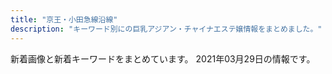```yaml
---
title: "京王・小田急線沿線"
description: "キーワード別にの巨乳アジアン・チャイナエステ嬢情報をまとめました。"
---
```


新着画像と新着キーワードをまとめています。
2021年03月29日の情報です。

<DmmAffiliateIns />
<KeywordTable
  shops={
    [
    {
        "station": "\u5e9c\u4e2d\u99c5\u5357\u53e3",
        "keywords": {
            "86": 12,
            "C": 12,
            "83": 4,
            "D": 12
        },
        "url": "http://hanamizuki.tyo.cm/",
        "name": "\u82b1\u6c34\u6728",
        "img_links": [
            "http://hanamizuki.tyo.cm/images/mobile.jpg",
            "http://hanamizuki.tyo.cm/photos/sites/32/2020/01/2020013110290975.jpg",
            "http://hanamizuki.tyo.cm/images/nbj1.png",
            "http://hanamizuki.tyo.cm/photos/sites/32/2016/08/staff4a.jpg",
            "http://hanamizuki.tyo.cm/photos/sites/32/2017/12/2017121407030461.jpg",
            "http://hanamizuki.tyo.cm/images/bj3.jpg",
            "http://hanamizuki.tyo.cm/images/s_news.png",
            "http://hanamizuki.tyo.cm/photos/sites/32/2018/11/2018110115410796.jpg",
            "http://hanamizuki.tyo.cm/photos/sites/32/2019/02/201902151914399.jpg",
            "http://hanamizuki.tyo.cm/photos/sites/32/2016/08/staff15.jpg",
            "http://hanamizuki.tyo.cm/images/news_bj3.png",
            "http://hanamizuki.tyo.cm/images/s_staff.png",
            "http://hanamizuki.tyo.cm/images/top.jpg"
        ]
    },
    {
        "station": "\u7b39\u585a\u99c5\u5317\u53e3",
        "name": "\u30de\u30ab\u30ed\u30f3",
        "img_links": [],
        "keywords": {},
        "url": "https://es.eoeoco.com/"
    },
    {
        "img_links": [
            "http://massage-relax.pink/images/txt-header-phonet.png",
            "http://massage-relax.pink/images/ttl-concept2t.png",
            "http://massage-relax.pink/images/ttl-link.png",
            "http://massage-relax.pink/images/bnr-sp-campaign01.jpg",
            "http://massage-relax.pink/images/ttl-therapist.png",
            "http://massage-relax.pink/images/bg-image-consept02.png",
            "http://massage-relax.pink/images/cg02.jpg",
            "http://massage-relax.pink/images/cg09.jpg",
            "http://massage-relax.pink/images/ttl-informationt.png",
            "http://massage-relax.pink/images/ttl-qrt.png",
            "http://massage-relax.pink/images/qr.jpg",
            "http://massage-relax.pink/images/img-header-mainvisual01.jpg",
            "http://massage-relax.pink/images/txt-header-storeinfo.png",
            "http://massage-relax.pink/images/cg12.jpg",
            "http://massage-relax.pink/images/img-therapist.jpg",
            "http://massage-relax.pink/images/acc.jpg",
            "http://massage-relax.pink/images/cg07.jpg",
            "http://massage-relax.pink/images/cg03.jpg",
            "http://massage-relax.pink/images/img-link.jpg",
            "http://massage-relax.pink/images/cg11.jpg",
            "http://massage-relax.pink/images/txt-header-phone.png",
            "http://massage-relax.pink/images/ttl-pickup.png",
            "http://massage-relax.pink/images/cg05.jpg",
            "http://massage-relax.pink/images/img-linkt.jpg",
            "http://massage-relax.pink/images/cg10.jpg",
            "http://massage-relax.pink/images/cg08.jpg",
            "http://massage-relax.pink/images/img-therapistt.jpg",
            "http://massage-relax.pink/images/ttl-qrf.png",
            "http://massage-relax.pink/images/img-header-mainvisual01t.jpg",
            "http://massage-relax.pink/images/ttl-concept2.png",
            "http://massage-relax.pink/images/ttl-concept.png",
            "http://massage-relax.pink/images/ttl-pickupt.png",
            "http://massage-relax.pink/images/cg01.jpg",
            "http://massage-relax.pink/images/ttl-conceptt.png",
            "http://massage-relax.pink/images/ttl-information.png",
            "http://massage-relax.pink/images/txt-footer-copyright.png",
            "http://massage-relax.pink/images/ttl-qr.png",
            "http://massage-relax.pink/images/bg-image-consept.png",
            "http://massage-relax.pink/images/bnr-campaign01.jpg"
        ],
        "name": "U\uff06ME",
        "url": "http://massage-relax.pink/",
        "keywords": {
            "D": 36,
            "86": 1,
            "E": 4
        },
        "station": "\u660e\u5927\u524d\u99c5\u4e2d\u592e\u53e3"
    },
    {
        "station": "\u7b39\u585a\u99c5\u5317\u53e3",
        "keywords": {
            "84": 9,
            "85": 9,
            "E": 4,
            "D": 22,
            "83": 4,
            "86": 14,
            "88": 3,
            "87": 2,
            "C": 10
        },
        "name": "Oasis\uff5e\u30aa\u30a2\u30b7\u30b9\uff5e",
        "img_links": [
            "http://est-massage.xyz/images/cg11.jpg",
            "http://est-massage.xyz/images/cg052.jpg",
            "http://est-massage.xyz/images/cg02.jpg",
            "http://est-massage.xyz/images/cg08.jpg",
            "http://est-massage.xyz/images/cg191.jpg",
            "http://est-massage.xyz/images/cg011.jpg",
            "http://est-massage.xyz/images/cg032.jpg",
            "http://est-massage.xyz/images/cg17.jpg",
            "http://est-massage.xyz/images/cg19.jpg",
            "http://est-massage.xyz/images/cg10.jpg",
            "http://est-massage.xyz/images/cg101.jpg",
            "http://est-massage.xyz/images/sy2.jpg",
            "http://est-massage.xyz/images/side_tel.png",
            "http://est-massage.xyz/images/cg051.jpg",
            "http://est-massage.xyz/images/200_40.png",
            "http://est-massage.xyz/images/cg071.jpg",
            "http://est-massage.xyz/images/cg041.jpg",
            "http://est-massage.xyz/images/bn03.jpg",
            "http://est-massage.xyz/images/cg09.jpg",
            "http://est-massage.xyz/images/r3.jpg",
            "http://est-massage.xyz/images/foot_tel.png",
            "http://est-massage.xyz/images/468_60.png",
            "http://est-massage.xyz/images/cg16.jpg",
            "http://est-massage.xyz/images/cg182.jpg",
            "http://est-massage.xyz/images/cg151.jpg",
            "http://est-massage.xyz/images/cg082.jpg",
            "http://est-massage.xyz/images/r2.jpg",
            "http://est-massage.xyz/images/r1.jpg",
            "http://est-massage.xyz/images/head_tell.png",
            "http://est-massage.xyz/images/cg07.jpg",
            "http://est-massage.xyz/images/cg102.jpg",
            "http://est-massage.xyz/images/cg181.jpg",
            "http://est-massage.xyz/images/cg152.jpg",
            "http://est-massage.xyz/images/250_50.png",
            "http://est-massage.xyz/images/head_tell2.png",
            "http://est-massage.xyz/images/bn02.jpg",
            "http://est-massage.xyz/images/cg12.jpg",
            "http://est-massage.xyz/images/cg031.jpg",
            "http://est-massage.xyz/images/cg081.jpg",
            "http://est-massage.xyz/images/bn01.jpg",
            "http://est-massage.xyz/images/cg021.jpg",
            "http://est-massage.xyz/images/cg05.jpg",
            "http://est-massage.xyz/images/cg161.jpg",
            "http://est-massage.xyz/images/cg18.jpg",
            "http://est-massage.xyz/images/cg072.jpg",
            "http://est-massage.xyz/images/cg03.jpg",
            "http://est-massage.xyz/images/ncg.jpg",
            "http://est-massage.xyz/images/cg022.jpg",
            "http://est-massage.xyz/images/cg111.jpg",
            "http://est-massage.xyz/images/cg15.jpg",
            "http://est-massage.xyz/images/cg04.jpg",
            "http://est-massage.xyz/images/cg06.jpg",
            "http://est-massage.xyz/images/cg01.jpg",
            "http://est-massage.xyz/images/88_31.png",
            "http://est-massage.xyz/images/sy1.jpg"
        ],
        "url": "http://est-massage.xyz/"
    },
    {
        "name": "\u685c\u306e\u604b",
        "keywords": {},
        "url": "http://ciretuyghr.xyz/",
        "station": "\u72db\u6c5f\u99c5\u5317\u53e3",
        "img_links": [
            "http://ciretuyghr.xyz/uploads/191113/1-191113150325Y4.jpg",
            "http://ciretuyghr.xyz/templets/default/pc/picture/staffs.png",
            "http://ciretuyghr.xyz/uploads/allimg/180612/1-1P612160305350.jpg",
            "http://ciretuyghr.xyz/uploads/180612/1-1P6121601061c.jpg",
            "http://ciretuyghr.xyz/uploads/210306/1-21030612325V26.jpg",
            "http://ciretuyghr.xyz/uploads/191113/1-191113144F3914.jpg",
            "http://ciretuyghr.xyz/templets/default/pc/picture/s_staff.png",
            "http://ciretuyghr.xyz/uploads/171110/1-1G110140540357.jpg",
            "http://ciretuyghr.xyz/uploads/171031/1-1G0311G4095M.jpg",
            "http://ciretuyghr.xyz/uploads/191211/1-19121110204J35.jpg",
            "http://ciretuyghr.xyz/uploads/171110/1-1G11014060CG.jpg",
            "http://ciretuyghr.xyz/uploads/180612/1-1P612160029349.jpg",
            "http://ciretuyghr.xyz/templets/default/pc/picture/end1.jpg",
            "http://ciretuyghr.xyz/uploads/171031/1-1G0311G505933.jpg",
            "http://ciretuyghr.xyz/uploads/171031/1-1G0311G531445.jpg",
            "http://ciretuyghr.xyz/uploads/171031/1-1G0311G344914.jpg",
            "http://ciretuyghr.xyz/templets/default/pc/picture/s_pick.png",
            "http://ciretuyghr.xyz/uploads/210217/1-21021FT436426.jpg",
            "http://ciretuyghr.xyz/uploads/210206/1-21020610151M36.jpg",
            "http://ciretuyghr.xyz/templets/default/pc/picture/s_news.png",
            "http://ciretuyghr.xyz/templets/default/pc/picture/face.png",
            "http://ciretuyghr.xyz/uploads/171110/1-1G1101405143V.jpg",
            "http://ciretuyghr.xyz/uploads/210315/1-210315094215216.jpg",
            "http://ciretuyghr.xyz/uploads/191203/1-191203164559604.jpg",
            "http://ciretuyghr.xyz/uploads/171031/1-1G0311G556445.jpg"
        ]
    },
    {
        "img_links": [
            "http://www.aroma-tsubaki.com/uploads/aromatsubaki/2020/10/flash4.jpg",
            "http://www.aroma-tsubaki.com/uploads/aromatsubaki/2011/10/play3.jpg",
            "http://www.aroma-tsubaki.com/uploads/aromatsubaki/2011/10/play1.jpg",
            "http://www.aroma-tsubaki.com/uploads/aromatsubaki/2020/10/flash1.jpg",
            "http://www.aroma-tsubaki.com/uploads/aromatsubaki/2020/10/flash3.jpg",
            "http://www.aroma-tsubaki.com/uploads/aromatsubaki/2020/10/top.jpg",
            "http://www.aroma-tsubaki.com/uploads/aromatsubaki/2018/10/tel.jpg",
            "http://www.aroma-tsubaki.com/uploads/aromatsubaki/2011/10/468x60.jpg",
            "http://www.aroma-tsubaki.com/uploads/aromatsubaki/2020/10/flash6.jpg",
            "http://www.aroma-tsubaki.com/uploads/aromatsubaki/2020/10/flash2.jpg",
            "http://www.aroma-tsubaki.com/uploads/aromatsubaki/2012/03/e794bbe5838f-1079.jpg",
            "http://www.aroma-tsubaki.com/uploads/aromatsubaki/2011/11/e794bbe5838f-031.jpg",
            "http://www.aroma-tsubaki.com/uploads/aromatsubaki/images/no-photo.jpg",
            "http://www.aroma-tsubaki.com/uploads/aromatsubaki/2011/11/e794bbe5838f-029.jpg",
            "http://www.aroma-tsubaki.com/uploads/aromatsubaki/2012/05/e794bbe5838f-1623.jpg",
            "http://www.aroma-tsubaki.com/uploads/aromatsubaki/2011/10/info.jpg",
            "http://www.aroma-tsubaki.com/uploads/aromatsubaki/2012/10/e794bbe5838f-261.jpg",
            "http://www.aroma-tsubaki.com/uploads/aromatsubaki/2011/10/play4.jpg",
            "http://www.aroma-tsubaki.com/uploads/aromatsubaki/2011/10/shouji.jpg",
            "http://www.aroma-tsubaki.com/uploads/aromatsubaki/2020/10/flash5.jpg",
            "http://www.aroma-tsubaki.com/uploads/aromatsubaki/2011/10/play2.jpg",
            "http://www.aroma-tsubaki.com/uploads/aromatsubaki/2011/10/zi_link.jpg"
        ],
        "url": "http://aroma-tsubaki.com/",
        "name": "\u693f",
        "station": "\u4eac\u738b\u591a\u6469\u30bb\u30f3\u30bf\u30fc\u99c5\u897f\u53e3",
        "keywords": {
            "C": 9
        }
    },
    {
        "url": "http://www.fruit-4.xyz/",
        "keywords": {
            "D": 27,
            "85": 9,
            "87": 9,
            "\u80f8": 9,
            "86": 9
        },
        "img_links": [
            "http://www.fruit-4.xyz/uploads/201110/1-20111014043J00.jpg",
            "http://www.fruit-4.xyz/uploads/201016/1-201016155P5605.jpg",
            "http://www.fruit-4.xyz/uploads/200806/1-200P6154212B0.jpg",
            "http://www.fruit-4.xyz/uploads/200806/1-200P6154303L6.jpg",
            "http://www.fruit-4.xyz/templets/default/picture/head.jpg",
            "http://www.fruit-4.xyz/uploads/allimg/180801/1-1PP1091925J2.jpg",
            "http://www.fruit-4.xyz/uploads/allimg/180731/1-1PI1145244194.jpg",
            "http://www.fruit-4.xyz/templets/default/picture/staff_t.jpg",
            "http://www.fruit-4.xyz/uploads/190906/1-1ZZ612592T24.jpg",
            "http://www.fruit-4.xyz/templets/default/picture/news.jpg",
            "http://www.fruit-4.xyz/uploads/200904/1-200Z4141523208.jpg",
            "http://www.fruit-4.xyz/uploads/210316/1-21031616335Q21.jpg",
            "http://www.fruit-4.xyz/templets/default/picture/interior_t.jpg",
            "http://www.fruit-4.xyz/uploads/210128/1-21012Q34111S7.jpg",
            "http://www.fruit-4.xyz/uploads/190906/1-1ZZ6125T4451.jpg",
            "http://www.fruit-4.xyz/uploads/200806/1-200P6154349D7.jpg",
            "http://www.fruit-4.xyz/uploads/190906/1-1ZZ6125JU21.jpg",
            "http://www.fruit-4.xyz/templets/default/picture/rec1.png",
            "http://www.fruit-4.xyz/uploads/201218/1-20121Q60321957.jpg",
            "http://www.fruit-4.xyz/templets/default/picture/int1.png",
            "http://www.fruit-4.xyz/uploads/190906/1-1ZZ6130R3594.jpg",
            "http://www.fruit-4.xyz/uploads/201104/1-201104123F0148.jpg",
            "http://www.fruit-4.xyz/uploads/180731/1-1PI1144544558.jpg",
            "http://www.fruit-4.xyz/uploads/190906/1-1ZZ613114IH.png",
            "http://www.fruit-4.xyz/templets/default/picture/tt.jpg"
        ],
        "station": "\u5e9c\u4e2d\u99c5\u5317\u53e3",
        "name": "Artemis \u6708\u306e\u5973\u795e"
    },
    {
        "img_links": [
            "http://www.girls.mensest.com/images/slider-img002.jpg",
            "http://www.girls.mensest.com/images/m4.jpg",
            "http://www.girls.mensest.com/files/001.jpg",
            "http://www.girls.mensest.com/images/m6.jpg",
            "http://www.girls.mensest.com/files/002.jpg",
            "http://www.girls.mensest.com/files/008.jpg",
            "http://www.girls.mensest.com/photo_news/upimg/99070605d5ec379309_0.jpg",
            "http://www.girls.mensest.com/images/m2.jpg",
            "http://www.girls.mensest.com/images/m3.jpg",
            "http://www.girls.mensest.com/files/003.jpg",
            "http://www.girls.mensest.com/files/004.jpg",
            "http://www.girls.mensest.com/files/007.jpg",
            "http://www.girls.mensest.com/images/slider-img001.jpg",
            "http://www.girls.mensest.com/images/m1.jpg"
        ],
        "station": "\u5343\u6b73\u70cf\u5c71\u99c5\u5317\u53e3",
        "url": "http://www.girls.mensest.com/",
        "keywords": {
            "87": 4,
            "E": 4,
            "88": 12,
            "D": 20,
            "86": 4,
            "91": 4
        },
        "name": "Girls -\u30ac\u30fc\u30eb\u30ba-"
    },
    {
        "station": "\u8abf\u5e03\u99c5\u6771\u53e3",
        "keywords": {},
        "img_links": [
            "http://www.iyasi.work/images/int2.png",
            "http://www.iyasi.work/img/miyuki1.jpg",
            "http://www.iyasi.work/images/ac2.png",
            "http://www.iyasi.work/images/tel1.png",
            "http://www.iyasi.work/images/sys2.png",
            "http://www.iyasi.work/images/ac1.png",
            "http://www.iyasi.work/images/tel.jpg",
            "http://www.iyasi.work/images/info.png",
            "http://www.iyasi.work/images/staff_t.jpg",
            "http://www.iyasi.work/images/3.jpg",
            "http://www.iyasi.work/img/momo1.jpg",
            "http://www.iyasi.work/images/2.jpg",
            "http://www.iyasi.work/img/yuri1.jpg",
            "http://www.iyasi.work/images/1.jpg",
            "http://www.iyasi.work/images/sys1.png",
            "http://www.iyasi.work/images/mobile.jpg",
            "http://www.iyasi.work/images/tel2.png",
            "http://www.iyasi.work/images/interior_t.jpg",
            "http://www.iyasi.work/images/ta.jpg",
            "http://www.iyasi.work/images/news.png",
            "http://www.iyasi.work/images/line.png",
            "http://www.iyasi.work/images/int1.png"
        ],
        "name": "COCORO",
        "url": "http://www.iyasi.work/"
    },
    {
        "keywords": {
            "86": 1,
            "85": 2,
            "87": 1,
            "D": 4
        },
        "name": "\u30d1\u30fc\u30d5\u30a7\u30af\u30c8\u30fb\u30d7\u30e9\u30f3",
        "url": "http://www.perfect-plan.iesjp.com/",
        "img_links": [
            "http://www.perfect-plan.iesjp.com/images/left01.png",
            "http://www.perfect-plan.iesjp.com/images/flash.jpg",
            "http://www.perfect-plan.iesjp.com/images/interior.png",
            "http://www.perfect-plan.iesjp.com/files/007.jpg",
            "http://www.perfect-plan.iesjp.com/files/001.jpg",
            "http://www.perfect-plan.iesjp.com/images/mobile.png",
            "http://www.perfect-plan.iesjp.com/images/interior_bg.png",
            "http://www.perfect-plan.iesjp.com/files/008.jpg",
            "http://www.perfect-plan.iesjp.com/images/staff.png",
            "http://www.perfect-plan.iesjp.com/images/ta.png",
            "http://www.perfect-plan.iesjp.com/files/005.jpg",
            "http://www.perfect-plan.iesjp.com/images/top.png"
        ],
        "station": "\u7b39\u585a\u99c5\u5317\u53e3"
    },
    {
        "url": "http://massage-est.xyz/",
        "station": "\u5343\u6b73\u70cf\u5c71\u99c5\u5317\u53e3",
        "name": "\u6df1\u4e95\u6c37\u306e\u56fd",
        "img_links": [
            "http://massage-est.xyz/images/cg13.jpg",
            "http://massage-est.xyz/images/cg021.jpg",
            "http://massage-est.xyz/images/cg051.jpg",
            "http://massage-est.xyz/images/spacer300x450.png",
            "http://massage-est.xyz/images/spacer900x360.png",
            "http://massage-est.xyz/images/cg03.jpg",
            "http://massage-est.xyz/images/cg09.jpg",
            "http://massage-est.xyz/images/cg12.jpg",
            "http://massage-est.xyz/images/cg06.jpg",
            "http://massage-est.xyz/images/cg081.jpg",
            "http://massage-est.xyz/images/cg061.jpg",
            "http://massage-est.xyz/images/cg08.jpg",
            "http://massage-est.xyz/images/cg01.jpg",
            "http://massage-est.xyz/images/qr.jpg",
            "http://massage-est.xyz/images/cg10.jpg",
            "http://massage-est.xyz/images/cg07.jpg",
            "http://massage-est.xyz/images/sys.jpg",
            "http://massage-est.xyz/images/cg031.jpg",
            "http://massage-est.xyz/images/top.png",
            "http://massage-est.xyz/images/cg11.jpg",
            "http://massage-est.xyz/images/cg071.jpg",
            "http://massage-est.xyz/images/cg091.jpg",
            "http://massage-est.xyz/images/up_100_1_0.jpg",
            "http://massage-est.xyz/images/cg04.jpg",
            "http://massage-est.xyz/images/top2.png",
            "http://massage-est.xyz/images/cg02.jpg",
            "http://massage-est.xyz/images/cg011.jpg",
            "http://massage-est.xyz/images/cg05.jpg"
        ],
        "keywords": {
            "E": 15,
            "D": 87,
            "86": 102
        }
    },
    {
        "keywords": {},
        "url": "http://www.gokuyu.work/",
        "name": "\u7652",
        "img_links": [
            "http://www.gokuyu.work/images/news_t.jpg",
            "http://www.gokuyu.work/sp/images/newsb.png",
            "http://www.gokuyu.work/sp/images/int2.jpg",
            "http://www.gokuyu.work/img/rina1.jpg",
            "http://www.gokuyu.work/sp/img/rina1.jpg",
            "http://www.gokuyu.work/sp/staff/rina.jpg",
            "http://www.gokuyu.work/sp/images/topgirl.jpg",
            "http://www.gokuyu.work/images/head.jpg",
            "http://www.gokuyu.work/images/int2.jpg",
            "http://www.gokuyu.work/sp/images/tel.jpg",
            "http://www.gokuyu.work/images/staff_t.jpg",
            "http://www.gokuyu.work/sp/images/int1.jpg",
            "http://www.gokuyu.work/img/moe1.jpg",
            "http://www.gokuyu.work/images/sm.jpg",
            "http://www.gokuyu.work/sp/images/news.jpg",
            "http://www.gokuyu.work/img/ayu1.jpg",
            "http://www.gokuyu.work/sp/staff/yuna.jpg",
            "http://www.gokuyu.work/images/ta.jpg",
            "http://www.gokuyu.work/sp/images/ta.jpg",
            "http://www.gokuyu.work/staff/ayu.jpg",
            "http://www.gokuyu.work/staff/aya.jpg",
            "http://www.gokuyu.work/images/b2.jpg",
            "http://www.gokuyu.work/staff/rina.jpg",
            "http://www.gokuyu.work/sp/menu/staff.jpg",
            "http://www.gokuyu.work/sp/menu/top.jpg",
            "http://www.gokuyu.work/sp/staff/moe.jpg",
            "http://www.gokuyu.work/sp/images/sys.jpg",
            "http://www.gokuyu.work/sp/images/head.jpg",
            "http://www.gokuyu.work/sp/staff/aya.jpg",
            "http://www.gokuyu.work/sp/images/interior_t.jpg",
            "http://www.gokuyu.work/img/yuna1.jpg",
            "http://www.gokuyu.work/sp/images/footer.jpg",
            "http://www.gokuyu.work/sp/images/staff_t.jpg",
            "http://www.gokuyu.work/images/tr.jpg",
            "http://www.gokuyu.work/sp/img/yuna1.jpg",
            "http://www.gokuyu.work/images/sys.jpg",
            "http://www.gokuyu.work/sp/img/moe1.jpg",
            "http://www.gokuyu.work/sp/img/aya1.jpg",
            "http://www.gokuyu.work/images/tg_t.jpg",
            "http://www.gokuyu.work/images/b1.jpg",
            "http://www.gokuyu.work/images/interior_t.jpg",
            "http://www.gokuyu.work/staff/yuna.jpg",
            "http://www.gokuyu.work/sp/img/ayu1.jpg",
            "http://www.gokuyu.work/images/int1.jpg",
            "http://www.gokuyu.work/staff/moe.jpg",
            "http://www.gokuyu.work/sp/images/ac1.jpg",
            "http://www.gokuyu.work/images/newsb.png",
            "http://www.gokuyu.work/images/concept.jpg",
            "http://www.gokuyu.work/images/rec.jpg",
            "http://www.gokuyu.work/sp/images/rec.jpg",
            "http://www.gokuyu.work/img/aya1.jpg",
            "http://www.gokuyu.work/sp/staff/ayu.jpg"
        ],
        "station": "\u767b\u6238\u99c5\u591a\u6469\u5ddd\u53e3"
    },
    {
        "keywords": {},
        "url": "http://www.celia.work/",
        "name": "RIBBON -\u30ea\u30dc\u30f3-",
        "station": "\u5e9c\u4e2d\u99c5\u5317\u53e3",
        "img_links": [
            "http://www.celia.work/images/news.jpg",
            "http://www.celia.work/images/menu/top.jpg",
            "http://www.celia.work/images/staff_t.jpg",
            "http://www.celia.work/images/int1.png",
            "http://www.celia.work/images/sys1.jpg",
            "http://www.celia.work/images/head.jpg",
            "http://www.celia.work/staff/yuki.jpg",
            "http://www.celia.work/images/sys2.jpg",
            "http://www.celia.work/img/ami1.jpg",
            "http://www.celia.work/images/int3.png",
            "http://www.celia.work/images/sys3.png",
            "http://www.celia.work/images/concept.jpg",
            "http://www.celia.work/images/interior_t.jpg",
            "http://www.celia.work/img/ami2.jpg",
            "http://www.celia.work/images/b3.jpg",
            "http://www.celia.work/img/yuki1.jpg",
            "http://www.celia.work/images/int2.png",
            "http://www.celia.work/staff/ami.jpg",
            "http://www.celia.work/images/ta.jpg",
            "http://www.celia.work/images/b2.jpg",
            "http://www.celia.work/images/menu/staff.jpg",
            "http://www.celia.work/staff/mio.jpg",
            "http://www.celia.work/images/menu/interior.jpg",
            "http://www.celia.work/images/b1.jpg",
            "http://www.celia.work/img/mio1.jpg"
        ]
    },
    {
        "img_links": [
            "http://eternal-tokyo.net/img/bar_right_mailmaga.png",
            "http://eternal-tokyo.net/girls/momo/a.jpg",
            "http://eternal-tokyo.net/girls/yuri/a.jpg",
            "http://eternal-tokyo.net/img/bar_right_mobile.png",
            "http://eternal-tokyo.net/girls/momo/d.jpg",
            "http://eternal-tokyo.net/girls/hina/a.jpg",
            "https://eternal-tokyo.net/img/bar_newgirl.png",
            "https://eternal-tokyo.net/girls/yuri/a.jpg",
            "http://eternal-tokyo.net/img/bar_sch.png",
            "http://eternal-tokyo.net/img/slider/1.jpg",
            "http://eternal-tokyo.net/girls/emi/b.jpg",
            "http://eternal-tokyo.net/girls/yuri/b.jpg",
            "https://eternal-tokyo.net/girls/yuki/a.jpg",
            "https://eternal-tokyo.net/girls/momo/a.jpg",
            "https://eternal-tokyo.net/girls/yuki/d.jpg",
            "https://eternal-tokyo.net/girls/yuki/c.jpg",
            "http://eternal-tokyo.net/girls/hina/d.jpg",
            "http://eternal-tokyo.net/girls/rui/d.jpg",
            "http://eternal-tokyo.net/girls/rui/a.jpg",
            "http://eternal-tokyo.net/img/bar_info.png",
            "http://eternal-tokyo.net/girls/hina/e.jpg",
            "http://eternal-tokyo.net/girls/rui/e.jpg",
            "http://eternal-tokyo.net/girls/kaede/c.jpg",
            "http://eternal-tokyo.net/girls/yuri/d.jpg",
            "http://eternal-tokyo.net/girls/hina/b.jpg",
            "https://eternal-tokyo.net/img/bar_right_mobile.png",
            "https://eternal-tokyo.net/img/bar_sch.png",
            "https://eternal-tokyo.net/img/slider/2.jpg",
            "http://eternal-tokyo.net/img/bar_newgirl.png",
            "http://eternal-tokyo.net/girls/emi/a.jpg",
            "http://eternal-tokyo.net/girls/kaede/e.jpg",
            "http://eternal-tokyo.net/img/slider/2.jpg",
            "https://eternal-tokyo.net/girls/rui/a.jpg",
            "http://eternal-tokyo.net/img/qr.png",
            "https://eternal-tokyo.net/girls/kaede/a.jpg",
            "http://eternal-tokyo.net/girls/emi/c.jpg",
            "https://eternal-tokyo.net/girls/yuri/b.jpg",
            "http://eternal-tokyo.net/girls/yuri/e.jpg",
            "http://eternal-tokyo.net/girls/rui/b.jpg",
            "https://eternal-tokyo.net/girls/yuri/c.jpg",
            "https://eternal-tokyo.net/img/bar_info.png",
            "http://eternal-tokyo.net/girls/momo/c.jpg",
            "https://eternal-tokyo.net/img/meidai.png",
            "http://eternal-tokyo.net/img/meidai.png",
            "http://eternal-tokyo.net/girls/momo/b.jpg",
            "http://eternal-tokyo.net/girls/emi/d.jpg",
            "https://eternal-tokyo.net/img/bar_right_cover.png",
            "http://eternal-tokyo.net/img/bg_header.png",
            "http://eternal-tokyo.net/girls/yuki/a.jpg",
            "https://eternal-tokyo.net/img/qr.png",
            "http://eternal-tokyo.net/girls/kaede/b.jpg",
            "http://eternal-tokyo.net/img/bar_right_cover.png",
            "https://eternal-tokyo.net/girls/yuri/e.jpg",
            "http://eternal-tokyo.net/img/pc.png",
            "https://eternal-tokyo.net/img/bg_header.png",
            "http://eternal-tokyo.net/girls/yuri/c.jpg",
            "http://eternal-tokyo.net/girls/yuki/d.jpg",
            "http://eternal-tokyo.net/girls/hina/c.jpg",
            "http://eternal-tokyo.net/girls/kaede/a.jpg",
            "https://eternal-tokyo.net/girls/emi/a.jpg",
            "http://eternal-tokyo.net/girls/kaede/d.jpg",
            "https://eternal-tokyo.net/img/pc.png",
            "https://eternal-tokyo.net/img/bar_right_mailmaga.png",
            "https://eternal-tokyo.net/girls/yuri/d.jpg",
            "http://eternal-tokyo.net/girls/yuki/e.jpg",
            "http://eternal-tokyo.net/girls/rui/c.jpg",
            "https://eternal-tokyo.net/girls/yuki/e.jpg",
            "https://eternal-tokyo.net/girls/yuki/b.jpg",
            "https://eternal-tokyo.net/img/slider/1.jpg",
            "http://eternal-tokyo.net/girls/emi/e.jpg",
            "http://eternal-tokyo.net/girls/yuki/b.jpg",
            "http://eternal-tokyo.net/girls/yuki/c.jpg",
            "https://eternal-tokyo.net/girls/hina/a.jpg",
            "http://eternal-tokyo.net/girls/momo/e.jpg"
        ],
        "url": "http://eternal-tokyo.net/",
        "name": "\u30a8\u30bf\u30fc\u30ca\u30eb",
        "station": "\u660e\u5927\u524d\u99c5\u4e2d\u592e\u53e3",
        "keywords": {
            "86": 13,
            "84": 11,
            "F": 4,
            "85": 26,
            "88": 4,
            "D": 13,
            "83": 4,
            "C": 41
        }
    },
    {
        "keywords": {},
        "url": "http://www.fuafua.info/",
        "img_links": [
            "http://www.fuafua.info/images/w-4.jpg",
            "http://www.fuafua.info/images/m2.jpg",
            "http://www.fuafua.info/images/aym.jpg",
            "http://www.fuafua.info/images/m1.jpg",
            "http://www.fuafua.info/images/w-2.jpg",
            "http://www.fuafua.info/images/yuka.jpg",
            "http://www.fuafua.info/images/ll.jpg",
            "http://www.fuafua.info/images/maga.png",
            "http://www.fuafua.info/images/r02.jpg",
            "http://www.fuafua.info/images/r01.jpg",
            "http://www.fuafua.info/images/mobile.jpg",
            "http://www.fuafua.info/images/r03.jpg",
            "http://www.fuafua.info/images/mihao.jpg",
            "http://www.fuafua.info/images/tstaff.jpg"
        ],
        "station": "\u8abf\u5e03\u99c5\u5317\u53e3",
        "name": "\u5b89\u5fc3\u5802"
    },
    {
        "url": "http://sweet-heart.work/",
        "station": "\u5e9c\u4e2d\u99c5\u5317\u53e3",
        "keywords": {},
        "name": "Sweet Heart",
        "img_links": [
            "http://sweet-heart.work/img/moe2.jpg",
            "http://sweet-heart.work/img/mimi1.jpg",
            "http://sweet-heart.work/images/tr.jpg",
            "http://sweet-heart.work/images/interior_t.png",
            "http://sweet-heart.work/images/mobile.jpg",
            "http://sweet-heart.work/images/head.jpg",
            "http://sweet-heart.work/images/1.jpg",
            "http://sweet-heart.work/images/ta.jpg",
            "http://sweet-heart.work/images/b2.jpg",
            "http://sweet-heart.work/images/3.jpg",
            "http://sweet-heart.work/images/att.png",
            "http://sweet-heart.work/img/moe3.jpg",
            "http://sweet-heart.work/images/sys.jpg",
            "http://sweet-heart.work/images/int2.jpg",
            "http://sweet-heart.work/images/2.jpg",
            "http://sweet-heart.work/img/rina2.jpg",
            "http://sweet-heart.work/images/news.jpg",
            "http://sweet-heart.work/img/rina1.jpg",
            "http://sweet-heart.work/img/moe1.jpg",
            "http://sweet-heart.work/images/staff_t.png",
            "http://sweet-heart.work/images/b1.jpg",
            "http://sweet-heart.work/images/int1.jpg"
        ]
    },
    {
        "station": "\u6210\u57ce\u5b66\u5712\u524d\u99c5",
        "url": "http://www.kousei-jyunen.com/",
        "keywords": {},
        "img_links": [
            "http://www.kousei-jyunen.com/images/top-munu-2_04.jpg",
            "http://www.kousei-jyunen.com/images/top-munu-1_02.jpg",
            "http://www.kousei-jyunen.com/images/top-munu-2_05.jpg",
            "http://www.kousei-jyunen.com/images/top-munu-1_05.jpg",
            "http://www.kousei-jyunen.com/images/top-1_04.jpg",
            "http://www.kousei-jyunen.com/images/top-munu-2_02.jpg",
            "http://www.kousei-jyunen.com/images/top-munu-1_03.jpg",
            "http://www.kousei-jyunen.com/images/staff.jpg",
            "http://www.kousei-jyunen.com/images/sta.jpg",
            "http://www.kousei-jyunen.com/images/top-munu-2_03.jpg",
            "http://www.kousei-jyunen.com/images/top-1_01.jpg",
            "http://www.kousei-jyunen.com/images/top-1_02.jpg",
            "http://www.kousei-jyunen.com/images/top-munu-1_01.jpg",
            "http://www.kousei-jyunen.com/images/top-munu-2_01.jpg",
            "http://www.kousei-jyunen.com/images/sys.jpg",
            "http://www.kousei-jyunen.com/images/top-1_03.jpg",
            "http://www.kousei-jyunen.com/images/top-1_05.jpg",
            "http://www.kousei-jyunen.com/images/top-ib.jpg",
            "http://www.kousei-jyunen.com/images/index_qr.jpg",
            "http://www.kousei-jyunen.com/images/top-munu-1_04.jpg",
            "http://www.kousei-jyunen.com/flash.jpg",
            "http://www.kousei-jyunen.com/images/news.jpg",
            "http://www.kousei-jyunen.com/images/info.jpg"
        ],
        "name": "\u6f64\u5712"
    },
    {
        "station": "\u5e9c\u4e2d\u99c5",
        "keywords": {
            "\u4e73": 1,
            "D": 21,
            "\u5de8\u4e73": 1,
            "C": 1,
            "E": 2
        },
        "name": "Dear",
        "img_links": [
            "https://dear.ests.jp/photos/sites/49/2021/03/2021032017365351.jpg",
            "https://dear.ests.jp/photos/sites/49/2021/03/2021031923372463.jpeg",
            "https://dear.ests.jp/images/amore.jpg",
            "https://dear.ests.jp/photos/sites/49/2021/03/2021030914355671.jpeg",
            "https://dear.ests.jp/images/top.jpg",
            "https://dear.ests.jp/photos/sites/49/2021/03/2021031501305665.jpeg",
            "https://dear.ests.jp/images/bj1.jpg",
            "https://dear.ests.jp/images/1.jpg",
            "https://dear.ests.jp/images/s_link.jpg",
            "https://dear.ests.jp/photos/sites/49/2021/03/2021030910275770.jpeg",
            "https://dear.ests.jp/photos/sites/49/2021/03/2021032517191937.jpeg",
            "https://dear.ests.jp/images/staff0.jpg",
            "https://dear.ests.jp/photos/sites/49/2021/03/2021030422390485.jpeg",
            "https://dear.ests.jp/images/s_staff.jpg",
            "https://dear.ests.jp/photos/sites/49/2021/03/2021030814195868.jpeg",
            "https://dear.ests.jp/images/member.jpg",
            "https://dear.ests.jp/images/s_info.jpg",
            "https://dear.ests.jp/photos/sites/49/2021/03/2021032910153971.jpg",
            "https://dear.ests.jp/photos/sites/49/2021/03/2021031514290667.jpeg",
            "https://dear.ests.jp/images/info2.jpg",
            "https://dear.ests.jp/images/bj3.jpg",
            "https://dear.ests.jp/images/link2.jpg",
            "https://dear.ests.jp/photos/sites/49/2021/03/2021031514500092.jpeg",
            "https://esta-kanto.com/img/kanto/esta-200_40.jpg",
            "https://dear.ests.jp/images/paypay.jpg"
        ],
        "url": "https://dear.ests.jp/"
    },
    {
        "url": "http://www.junten-massage.com/",
        "name": "\u9806\u5929",
        "keywords": {
            "C": 17,
            "85": 2,
            "D": 6,
            "88": 4,
            "87": 4
        },
        "station": "\u5e9c\u4e2d\u99c5\u5317\u53e3",
        "img_links": [
            "http://www.junten-massage.com/files/001.jpg",
            "http://www.junten-massage.com/img/btn_blog.png",
            "http://www.junten-massage.com/files/005.jpg",
            "http://www.junten-massage.com/files/002.jpg",
            "http://www.junten-massage.com/files/004.jpg",
            "http://www.junten-massage.com/files/005-02.jpg",
            "http://www.junten-massage.com/files/004-02.jpg",
            "http://www.junten-massage.com/img/ttl_news.png",
            "http://www.junten-massage.com/files/003.jpg",
            "http://www.junten-massage.com/img/btn_side_mobile.jpg",
            "http://www.junten-massage.com/img/pickup.jpg",
            "http://www.junten-massage.com/files/001-02.jpg",
            "http://www.junten-massage.com/img/goback.jpg",
            "http://www.junten-massage.com/files/003-02.jpg",
            "http://www.junten-massage.com/files/002-02.jpg",
            "http://www.junten-massage.com/img/ttl_info.png",
            "http://www.junten-massage.com/img/tel.png"
        ]
    },
    {
        "station": "\u8abf\u5e03\u99c5\u6771\u53e3",
        "keywords": {
            "90": 6,
            "D": 24,
            "C": 8,
            "86": 12,
            "84": 8
        },
        "url": "http://www.mojitojd.xyz/",
        "img_links": [
            "http://www.mojitojd.xyz/style/icon_ranking_01.png",
            "http://www.mojitojd.xyz/style/mainvisual_01.jpg",
            "http://www.mojitojd.xyz/style/mainvisual_01_s.jpg",
            "http://www.mojitojd.xyz/uploads/201226/1-201226111Q3228.jpg",
            "http://www.mojitojd.xyz/uploads/201226/1-201226111010B0.jpg",
            "http://www.mojitojd.xyz/style/icon_new.png",
            "http://www.mojitojd.xyz/uploads/201226/1-201226111H3126.jpg",
            "http://www.mojitojd.xyz/uploads/allimg/200930/1-200930094039.jpg",
            "http://www.mojitojd.xyz/style/head_interior.jpg",
            "http://www.mojitojd.xyz/uploads/allimg/200930/1-200930094123.jpg",
            "http://www.mojitojd.xyz/uploads/201226/1-2012261120423N.jpg",
            "http://www.mojitojd.xyz/uploads/201226/1-201226112111454.jpg",
            "http://www.mojitojd.xyz/style/sw_home.png",
            "http://www.mojitojd.xyz/style/head_therapist.jpg",
            "http://www.mojitojd.xyz/uploads/allimg/200930/1-200930094059.jpg",
            "http://www.mojitojd.xyz/uploads/201229/1-2012291649129B.jpg",
            "http://www.mojitojd.xyz/uploads/201226/1-20122611191Q05.jpg",
            "http://www.mojitojd.xyz/uploads/201226/1-2012261A316447.jpg",
            "http://www.mojitojd.xyz/style/mainvisual_02_s.jpg",
            "http://www.mojitojd.xyz/uploads/201226/1-201226112001463.jpg",
            "http://www.mojitojd.xyz/uploads/allimg/201229/1-2012291A143.jpg",
            "http://www.mojitojd.xyz/style/mainvisual_02.jpg",
            "http://www.mojitojd.xyz/uploads/201226/1-201226111JU10.jpg",
            "http://www.mojitojd.xyz/style/bottom_therapist.jpg",
            "http://www.mojitojd.xyz/style/trigger.jpg",
            "http://www.mojitojd.xyz/style/sw_tel.png"
        ],
        "name": "\u685c"
    },
    {
        "img_links": [
            "http://korumimiruku.xyz/uploads/210322/1-210322135S5D4.jpg",
            "http://korumimiruku.xyz/uploads/allimg/210222/1-2102221K144L3.png",
            "http://korumimiruku.xyz/uploads/210322/1-210322135914941.jpg",
            "http://korumimiruku.xyz/uploads/allimg/210322/1-2103221J64R53.png",
            "http://korumimiruku.xyz/uploads/210322/1-210322135U5W2.jpg"
        ],
        "name": "\u611b\u306e\u5c0f\u753a",
        "keywords": {
            "88": 1,
            "D": 2,
            "F": 1,
            "86": 1
        },
        "url": "http://korumimiruku.xyz/",
        "station": "\u7b39\u585a\u99c5"
    },
    {
        "keywords": {},
        "name": "Impact \uff5e\u30a4\u30f3\u30d1\u30af\u30c8\uff5e",
        "station": "\u4e0b\u9ad8\u4e95\u6238\u99c5\u5317\u53e3",
        "url": "http://xn--vckg5a9gugx77pgi4bmma.xyz/",
        "img_links": [
            "http://xn--vckg5a9gugx77pgi4bmma.xyz/image/img2.jpg",
            "http://xn--vckg5a9gugx77pgi4bmma.xyz/image/girl8.jpg",
            "http://xn--vckg5a9gugx77pgi4bmma.xyz/image/girl1.jpg",
            "http://xn--vckg5a9gugx77pgi4bmma.xyz/image/girl3.jpg",
            "http://xn--vckg5a9gugx77pgi4bmma.xyz/image/img3.jpg",
            "http://xn--vckg5a9gugx77pgi4bmma.xyz/image/img4.jpg",
            "http://xn--vckg5a9gugx77pgi4bmma.xyz/image/navihiden.png"
        ]
    },
    {
        "station": "\u767b\u6238\u99c5\u751f\u7530\u7dd1\u5730\u53e3",
        "img_links": [
            "http://simiru.work/uploads/allimg/210217/1-21021G45K7.jpg",
            "http://simiru.work/uploads/200706/1-200F616262aV.jpg",
            "http://simiru.work/uploads/210217/1-21021G45Q5O1.jpg",
            "http://simiru.work/uploads/200706/1-200F6162531Y9.png",
            "http://simiru.work/uploads/210217/1-21021G45Z0R1.jpg",
            "http://simiru.work/uploads/allimg/210217/1-21021G45911.jpg",
            "http://simiru.work/uploads/210317/1-21031GA244V4.jpg",
            "http://simiru.work/uploads/allimg/210217/1-21021G45S1.jpg",
            "http://simiru.work/uploads/200706/1-200F6153052L7.jpg",
            "http://simiru.work/uploads/210317/1-21031GA40b18.jpg",
            "http://simiru.work/uploads/210317/1-21031GT511233.jpg",
            "http://simiru.work/uploads/200706/1-200F6162A1116.jpg",
            "http://simiru.work/uploads/200707/1-200FG022542H.jpg",
            "http://simiru.work/uploads/allimg/210317/1-21031GA253.jpg",
            "http://simiru.work/uploads/210317/1-21031GA143332.jpg",
            "http://simiru.work/webstyle/gobottom.png",
            "http://simiru.work/uploads/210217/1-21021G45JWU.jpg",
            "http://simiru.work/uploads/allimg/210317/1-21031GA150.jpg",
            "http://simiru.work/uploads/allimg/210317/1-21031GA417.jpg"
        ],
        "url": "http://simiru.work/",
        "name": "\u30b9\u30df\u30ec",
        "keywords": {
            "D": 3,
            "86": 2,
            "88": 10,
            "E": 9
        }
    },
    {
        "keywords": {
            "\u4e73": 9
        },
        "station": "\u767b\u6238\u99c5\u751f\u7530\u7dd1\u5730\u53e3",
        "name": "\u30aa\u30f3\u30ea\u30fc\u30e6\u30fc",
        "url": "http://www.aiuntyuiop.xyz/",
        "img_links": [
            "http://www.aiuntyuiop.xyz/lfc/intro_top_tel.png",
            "http://www.aiuntyuiop.xyz/lfc/intro_top_time.png",
            "http://www.aiuntyuiop.xyz/uploads/201217/1-20121G6342T29.jpg",
            "http://www.aiuntyuiop.xyz/webstyle/line1.png",
            "http://www.aiuntyuiop.xyz/webstyle/notice.png",
            "http://www.aiuntyuiop.xyz/webstyle/call(1).jpg",
            "http://www.aiuntyuiop.xyz/webstyle/sign.png",
            "http://www.aiuntyuiop.xyz/webstyle/line5.png",
            "http://www.aiuntyuiop.xyz/uploads/201217/1-20121G6345L51.jpg",
            "http://www.aiuntyuiop.xyz/webstyle/line3.png",
            "http://www.aiuntyuiop.xyz/webstyle/mobile_01.png",
            "http://www.aiuntyuiop.xyz/uploads/201217/1-20121G6424bW.png",
            "http://www.aiuntyuiop.xyz/uploads/201111/1-20111112534M48.jpg",
            "http://www.aiuntyuiop.xyz/webstyle/sign(1).png",
            "http://www.aiuntyuiop.xyz/webstyle/call.jpg",
            "http://www.aiuntyuiop.xyz/webstyle/line4.png",
            "http://www.aiuntyuiop.xyz/webstyle/line6.png",
            "http://www.aiuntyuiop.xyz/uploads/201217/1-20121G63612P1.jpg",
            "http://www.aiuntyuiop.xyz/webstyle/mobile_02.png",
            "http://www.aiuntyuiop.xyz/uploads/201217/1-20121G6363K37.jpg",
            "http://www.aiuntyuiop.xyz/webstyle/sign(2).png",
            "http://www.aiuntyuiop.xyz/uploads/201217/1-20121G63514140.jpg",
            "http://www.aiuntyuiop.xyz/uploads/201217/1-20121G62F6118.jpg",
            "http://www.aiuntyuiop.xyz/webstyle/line2.png",
            "http://www.aiuntyuiop.xyz/uploads/201217/1-20121G635524O.jpg"
        ]
    },
    {
        "url": "https://es-relax.tokyo/",
        "img_links": [],
        "keywords": {},
        "station": "\u5343\u6b73\u70cf\u5c71\u99c5\u5317\u53e3",
        "name": "\u30ec\u30a4\u30f3\u30dc\u30fc"
    },
    {
        "station": "\u8056\u8e5f\u685c\u30f6\u4e18\u99c5\u6771\u53e3",
        "keywords": {},
        "name": "\u5929\u4f7f",
        "img_links": [],
        "url": "https://abc-relax.com/"
    },
    {
        "keywords": {},
        "name": "\u60a0\u3005\u30e9\u30f3\u30c9",
        "img_links": [
            "http://www.yuyurando.xyz/images/index-yuyu_20.jpg",
            "http://www.yuyurando.xyz/images/index-yuyu_09.jpg",
            "http://www.yuyurando.xyz/images/shop/527385908605281370.jpg",
            "http://www.yuyurando.xyz/images/index-yuyu_17.jpg",
            "http://www.yuyurando.xyz/images/index-yuyu_12.jpg",
            "http://www.yuyurando.xyz/images/index-otona_20.jpg",
            "http://www.yuyurando.xyz/images/staff/2.jpg",
            "http://www.yuyurando.xyz/images/staff/4.jpg",
            "http://www.yuyurando.xyz/images/index-yuyu_03.jpg",
            "http://www.yuyurando.xyz/images/staff/momo.jpg",
            "http://www.yuyurando.xyz/images/staff/mi.png",
            "http://www.yuyurando.xyz/images/staff/nana2.jpg",
            "http://www.yuyurando.xyz/images/staff/1.jpg",
            "http://www.yuyurando.xyz/images/lanmu/lanmu-staff.jpg",
            "http://www.yuyurando.xyz/images/staff/rei.jpg",
            "http://www.yuyurando.xyz/images/index-yuyu_05.jpg",
            "http://www.yuyurando.xyz/images/lanmu/lanmu-sys.jpg"
        ],
        "url": "http://www.yuyurando.xyz/",
        "station": "\u8056\u8e5f\u685c\u30f6\u4e18\u99c5\u6771\u53e3"
    },
    {
        "url": "http://www.miyabi.esturl.com/",
        "station": "\u4eac\u738b\u6c38\u5c71\u99c5\u5317\u53e3",
        "name": "\u96c5",
        "keywords": {
            "C": 11,
            "86": 2,
            "87": 4,
            "D": 6
        },
        "img_links": [
            "http://www.miyabi.esturl.com/files/001-02.jpg",
            "http://www.miyabi.esturl.com/images/coverParts.png",
            "http://www.miyabi.esturl.com/images/backlistbtn.png",
            "http://www.miyabi.esturl.com/files/003-02.jpg",
            "http://www.miyabi.esturl.com/files/002.jpg",
            "http://www.miyabi.esturl.com/files/003.jpg",
            "http://www.miyabi.esturl.com/files/001-03.jpg",
            "http://www.miyabi.esturl.com/files/001.jpg",
            "http://www.miyabi.esturl.com/files/002-02.jpg",
            "http://www.miyabi.esturl.com/files/003-03.jpg",
            "http://www.miyabi.esturl.com/images/attention.png",
            "http://www.miyabi.esturl.com/images/infoSlide01.jpg",
            "http://www.miyabi.esturl.com/files/002-03.jpg"
        ]
    },
    {
        "keywords": {
            "86": 10,
            "C": 23
        },
        "url": "http://noborito-garden.net/",
        "station": "\u6885\u30f6\u4e18\u99c5",
        "img_links": [
            "http://noborito-garden.net/images/girl-z2.jpg",
            "http://noborito-garden.net/images/movie.jpg",
            "http://noborito-garden.net/images/s_link.jpg",
            "http://noborito-garden.net/images/staff1.jpg",
            "http://noborito-garden.net/images/staff2.jpg",
            "http://noborito-garden.net/images/s_chedule.jpg",
            "http://noborito-garden.net/images/staff3.jpg",
            "http://noborito-garden.net/images/s_staff.jpg",
            "http://noborito-garden.net/images/room3.jpg",
            "http://noborito-garden.net/images/room4.jpg",
            "http://noborito-garden.net/images/girl-z1.jpg",
            "http://noborito-garden.net/images/mobile.jpg",
            "http://noborito-garden.net/images/room1.jpg",
            "http://noborito-garden.net/images/staff4.jpg",
            "http://noborito-garden.net/images/nei_bj2.jpg",
            "http://noborito-garden.net/images/room2.jpg",
            "http://noborito-garden.net/images/staff0.jpg",
            "http://noborito-garden.net/images/s_news.jpg",
            "http://noborito-garden.net/images/tel.jpg"
        ],
        "name": "\u7d4c\u7d61\u5802"
    },
    {
        "img_links": [],
        "station": "\u5e61\u30f6\u8c37\u99c5",
        "name": "37\u2103",
        "url": "http://37.esnavi.work/",
        "keywords": {}
    },
    {
        "name": "\u30bb\u30af\u30b7\u30fc\u30ac\u30fc\u30eb",
        "url": "http://www.sexy.masg.info/",
        "station": "\u3064\u3064\u3058\u30f6\u4e18\u99c5\u5357\u53e3",
        "keywords": {
            "\u30bb\u30af\u30b7\u30fc": 15
        },
        "img_links": [
            "http://www.sexy.masg.info/files/002.jpg",
            "http://www.sexy.masg.info/files/007.jpg",
            "http://www.sexy.masg.info/photo_news/upimg/493326045a7e871c0d_0.jpg",
            "http://www.sexy.masg.info/photo_news/upimg/51915605bf3089d1a1_1.jpg",
            "http://www.sexy.masg.info/photo_news/upimg/137665ff7d57f3cf91_0.jpg",
            "http://www.sexy.masg.info/images/nav-004.png",
            "http://www.sexy.masg.info/images/top02-left.png",
            "http://www.sexy.masg.info/files/001.jpg",
            "http://www.sexy.masg.info/images/top003.png",
            "http://www.sexy.masg.info/photo_news/upimg/108215f82f974a7fed_0.jpg",
            "http://www.sexy.masg.info/photo_news/upimg/38523600fbcadb7a96_1.jpg",
            "http://www.sexy.masg.info/files/003.jpg",
            "http://www.sexy.masg.info/images/top01.png",
            "http://www.sexy.masg.info/images/nav-001.png",
            "http://www.sexy.masg.info/files/008.jpg",
            "http://www.sexy.masg.info/photo_news/upimg/108215f82f974a7fed_1.jpg",
            "http://www.sexy.masg.info/photo_news/upimg/493326045a7e871c0d_1.jpg",
            "http://www.sexy.masg.info/photo_news/upimg/38523600fbcadb7a96_0.jpg",
            "http://www.sexy.masg.info/photo_news/upimg/40607602dce22ec341_0.jpg",
            "http://www.sexy.masg.info/photo_news/upimg/137665ff7d57f3cf91_1.jpg",
            "http://www.sexy.masg.info/images/nav-003.png",
            "http://www.sexy.masg.info/images/osusume01.png",
            "http://www.sexy.masg.info/images/nav-002.png",
            "http://www.sexy.masg.info/files/004.jpg",
            "http://www.sexy.masg.info/photo_news/upimg/108215f82f974a7fed_2.jpg",
            "http://www.sexy.masg.info/files/006.jpg",
            "http://www.sexy.masg.info/images/tel.png",
            "http://www.sexy.masg.info/photo_news/upimg/40607602dce22ec341_1.jpg",
            "http://www.sexy.masg.info/photo_news/upimg/51915605bf3089d1a1_0.jpg",
            "http://www.sexy.masg.info/images/nav-005.png",
            "http://www.sexy.masg.info/images/nav-006.png"
        ]
    },
    {
        "url": "http://flower.est-u.com/",
        "img_links": [
            "http://flower.est-u.com/images/staff_14.jpg",
            "http://flower.est-u.com/images/index2_11.jpg",
            "http://flower.est-u.com/images/s2.jpg",
            "http://flower.est-u.com/images/index_16.jpg",
            "http://flower.est-u.com/images/s1.jpg",
            "http://flower.est-u.com/images/s4.jpg",
            "http://flower.est-u.com/images/index_07.jpg",
            "http://flower.est-u.com/images/s5.jpg",
            "http://flower.est-u.com/images/index_09.jpg",
            "http://flower.est-u.com/images/index_02.jpg",
            "http://flower.est-u.com/images/index_06.jpg",
            "http://flower.est-u.com/images/index_08.jpg",
            "http://flower.est-u.com/images/index_13.jpg",
            "http://flower.est-u.com/images/index3_11.jpg",
            "http://flower.est-u.com/images/index_05.jpg",
            "http://flower.est-u.com/images/staff_12.jpg",
            "http://flower.est-u.com/images/index_14.jpg",
            "http://flower.est-u.com/images/s3.jpg",
            "http://flower.est-u.com/images/index_12.jpg",
            "http://flower.est-u.com/images/index_04.jpg",
            "http://flower.est-u.com/images/index_10.jpg"
        ],
        "name": "FLOWER",
        "keywords": {},
        "station": "\u5e61\u30f6\u8c37\u99c5\u5317\u53e3"
    },
    {
        "keywords": {
            "88": 1,
            "86": 4,
            "87": 1
        },
        "img_links": [
            "http://relax-esthe.net/img/t3.jpg",
            "http://relax-esthe.net/img/rb.png",
            "http://relax-esthe.net/img/t2.jpg",
            "http://relax-esthe.net/img/cg1.jpg",
            "http://relax-esthe.net/img/cg10.jpg",
            "http://relax-esthe.net/img/cg3.jpg",
            "http://relax-esthe.net/img/t4.jpg",
            "http://relax-esthe.net/img/no.png",
            "http://relax-esthe.net/img/cg2.jpg",
            "http://relax-esthe.net/img/top.png",
            "http://relax-esthe.net/img/cg4.jpg",
            "http://relax-esthe.net/img/r2.jpg",
            "http://relax-esthe.net/img/cg7.jpg",
            "http://relax-esthe.net/img/t1.jpg",
            "http://relax-esthe.net/img/r1.jpg",
            "http://relax-esthe.net/img/mx.png",
            "http://relax-esthe.net/img/r3.jpg",
            "http://relax-esthe.net/img/t5.jpg"
        ],
        "name": "\u82b1\u306e\u9999",
        "url": "http://relax-esthe.net/",
        "station": "\u3064\u3064\u3058\u30f6\u4e18\u99c5\u5317\u53e3"
    },
    {
        "name": "\u30ea\u30e9\u30af\u30bc\u30fc\u30b7\u30e7\u30f3\u6075",
        "url": "http://cinderella-princess.net",
        "keywords": {
            "86": 10,
            "C": 23
        },
        "station": "\u767e\u5408\u30f6\u4e18\u99c5\u5317\u53e3",
        "img_links": [
            "http://cinderella-princess.net/images/nei_bj2.jpg",
            "http://cinderella-princess.net/images/room3.jpg",
            "http://cinderella-princess.net/images/tel.jpg",
            "http://cinderella-princess.net/images/staff3.jpg",
            "http://cinderella-princess.net/images/mobile.jpg",
            "http://cinderella-princess.net/images/room1.jpg",
            "http://cinderella-princess.net/images/girl-z2.jpg",
            "http://cinderella-princess.net/images/staff1.jpg",
            "http://cinderella-princess.net/images/room2.jpg",
            "http://cinderella-princess.net/images/girl-z1.jpg",
            "http://cinderella-princess.net/images/s_news.jpg",
            "http://cinderella-princess.net/links/esthe-summit.jpg",
            "http://cinderella-princess.net/images/s_staff.jpg",
            "http://cinderella-princess.net/images/staff4.jpg",
            "http://cinderella-princess.net/images/staff2.jpg",
            "http://cinderella-princess.net/images/s_link.jpg",
            "http://cinderella-princess.net/images/movie.jpg",
            "http://cinderella-princess.net/images/s_chedule.jpg",
            "http://cinderella-princess.net/images/room4.jpg",
            "http://cinderella-princess.net/images/staff0.jpg"
        ]
    },
    {
        "station": "\u767b\u6238\u99c5\u751f\u7530\u7dd1\u5730\u53e3",
        "name": "Ruby\u30fb\u30eb\u30d3\u30fc",
        "img_links": [
            "http://ruby.iest.info/photos/sites/8/2021/01/2021012215132922.jpg",
            "http://ruby.iest.info/photos/sites/8/2021/01/2021011916294226.jpg",
            "http://ruby.iest.info/images/service.jpg",
            "http://ruby.iest.info/images/news.png",
            "http://ruby.iest.info/images/mobile.jpg",
            "http://ruby.iest.info/images/bian.jpg",
            "http://ruby.iest.info/images/s_staff.png",
            "http://ruby.iest.info/images/nei_bj1.png",
            "http://ruby.iest.info/photos/sites/8/2021/03/2021032513172299.jpg",
            "http://ruby.iest.info/images/top.jpg"
        ],
        "keywords": {
            "88": 4,
            "87": 4,
            "86": 4,
            "C": 9,
            "D": 12
        },
        "url": "http://ruby.iest.info/"
    },
    {
        "url": "http://www.dhdwdjw.xyz/",
        "keywords": {
            "C": 7,
            "\u4e73": 1,
            "88": 1,
            "F": 1,
            "\u80f8": 1,
            "E": 4,
            "86": 5,
            "D": 3,
            "\u5de8\u4e73": 1,
            "85": 6
        },
        "station": "\u7b39\u585a\u99c5\u5317\u53e3",
        "name": "Crescent -\u30af\u30ec\u30c3\u30bb\u30f3\u30c8-",
        "img_links": [
            "http://www.dhdwdjw.xyz/uploads/210218/1-21021Q41925b2.jpg",
            "http://www.dhdwdjw.xyz/uploads/200627/1-20062G30U2518.jpg",
            "http://www.dhdwdjw.xyz/uploads/201117/1-20111G34243Z7.jpg",
            "http://www.dhdwdjw.xyz/uploads/201117/1-20111G35643457.jpg",
            "http://www.dhdwdjw.xyz/uploads/200627/1-20062G30950393.jpg",
            "http://www.dhdwdjw.xyz/templets/xiangmu/picture/tel.png",
            "http://www.dhdwdjw.xyz/uploads/210120/1-210120150301c2.jpg",
            "http://www.dhdwdjw.xyz/uploads/201019/1-201019125G2324.jpg",
            "http://www.dhdwdjw.xyz/templets/xiangmu/picture/foter_line.png",
            "http://www.dhdwdjw.xyz/uploads/200627/1-20062G30935R3.jpg",
            "http://www.dhdwdjw.xyz/templets/xiangmu/picture/top.png",
            "http://www.dhdwdjw.xyz/images/R_000.jpg",
            "http://www.dhdwdjw.xyz/uploads/allimg/180716/1-1PG6102301955.jpg",
            "http://www.dhdwdjw.xyz/templets/xiangmu/picture/foter_line_14.png",
            "http://www.dhdwdjw.xyz/uploads/180424/1-1P424151P32I.png",
            "http://www.dhdwdjw.xyz/uploads/201028/1-20102Q51209202.jpg",
            "http://www.dhdwdjw.xyz/templets/xiangmu/picture/ac_info_5.png",
            "http://www.dhdwdjw.xyz/templets/xiangmu/picture/index_therapist.png",
            "http://www.dhdwdjw.xyz/templets/xiangmu/picture/webentry.png",
            "http://www.dhdwdjw.xyz/templets/xiangmu/picture/sh_bou_5.png",
            "http://www.dhdwdjw.xyz/uploads/201117/1-20111GAG6454.jpg",
            "http://www.dhdwdjw.xyz/uploads/201212/1-201212124P5H5.jpg",
            "http://www.dhdwdjw.xyz/uploads/201117/1-20111G32J1140.jpg",
            "http://www.dhdwdjw.xyz/templets/xiangmu/picture/sh_line_5.png",
            "http://www.dhdwdjw.xyz/templets/xiangmu/picture/gotanda_5.jpg",
            "http://www.dhdwdjw.xyz/uploads/210222/1-210222130029392.jpg",
            "http://www.dhdwdjw.xyz/templets/xiangmu/picture/rookie_sh.png",
            "http://www.dhdwdjw.xyz/templets/xiangmu/picture/re_lines.png",
            "http://www.dhdwdjw.xyz/uploads/200627/1-20062G30SJ64.jpg",
            "http://www.dhdwdjw.xyz/templets/xiangmu/picture/index_contact.png",
            "http://www.dhdwdjw.xyz/templets/xiangmu/picture/main_photo.jpg",
            "http://www.dhdwdjw.xyz/templets/xiangmu/picture1/index_saloninfo.png",
            "http://www.dhdwdjw.xyz/uploads/210120/1-210120132J63L.jpg"
        ]
    },
    {
        "name": "Blue Moon",
        "img_links": [],
        "station": "\u8abf\u5e03\u99c5\u6771\u53e3",
        "url": "http://bluemoon.ests.jp/",
        "keywords": {}
    },
    {
        "station": "\u8056\u8e5f\u685c\u30b1\u4e18\u99c5\u897f\u53e3",
        "name": "\u30de\u30fc\u30e1\u30a4\u30c9",
        "url": "http://gakuen.iest.info/",
        "img_links": [],
        "keywords": {}
    },
    {
        "station": "\u5343\u6b73\u70cf\u5c71\u99c5\u5357\u53e3",
        "img_links": [
            "http://sakura.iyasi.me/layer/images/top/top_08.png",
            "http://sakura.iyasi.me/images/info.png",
            "http://sakura.iyasi.me/layer/images/top/top_03.jpg",
            "http://sakura.iyasi.me/images/ser2.jpg",
            "http://sakura.iyasi.me/images/ser3.jpg",
            "http://sakura.iyasi.me/images/staff_04.jpg",
            "http://sakura.iyasi.me/images/s_info.png",
            "http://sakura.iyasi.me/images/ser1.jpg",
            "http://sakura.iyasi.me/images/staff_01.jpg",
            "http://sakura.iyasi.me/layer/images/top/top_04.jpg",
            "http://sakura.iyasi.me/images/1.jpg",
            "http://sakura.iyasi.me/images/staff_06.jpg",
            "http://sakura.iyasi.me/layer/images/top/top_06.jpg",
            "http://sakura.iyasi.me/images/top1.jpg",
            "http://sakura.iyasi.me/images/wenzi-staff.png",
            "http://sakura.iyasi.me/images/top2.jpg",
            "http://sakura.iyasi.me/layer/images/top/top_01.jpg",
            "http://sakura.iyasi.me/images/staff_03.jpg",
            "http://sakura.iyasi.me/images/staff_bj4.png",
            "http://sakura.iyasi.me/layer/images/top/top_02.jpg",
            "http://sakura.iyasi.me/images/s_service.png",
            "http://sakura.iyasi.me/layer/images/top/top_05.jpg",
            "http://sakura.iyasi.me/images/staff_bj1.png",
            "http://sakura.iyasi.me/images/staff_02.jpg",
            "http://sakura.iyasi.me/layer/images/top.jpg",
            "http://sakura.iyasi.me/images/ser4.jpg"
        ],
        "name": "\u685c \uff5e\u30b5\u30af\u30e9\uff5e",
        "url": "http://sakura.iyasi.me/",
        "keywords": {
            "83": 3,
            "84": 3,
            "85": 3,
            "86": 6
        }
    },
    {
        "keywords": {},
        "station": "\u767b\u6238\u99c5\u591a\u6469\u5ddd\u53e3",
        "name": "FAIRIES\uff5e\u30d5\u30a7\u30a2\u30ea\u30fc\u30ba\uff5e",
        "img_links": [
            "http://www.fairies.work/images/gallery/image_04.png",
            "http://www.fairies.work/images/gallery/image_03.png",
            "http://www.fairies.work/images/staff/sample_image.png",
            "http://www.fairies.work/images/common/side_bnr_02.png",
            "http://www.fairies.work/images/staff/ayumi.jpg",
            "http://www.fairies.work/images/gallery/image_07.png",
            "http://www.fairies.work/images/home/home_bnr_04d.png",
            "http://www.fairies.work/images/staff/yui.jpg",
            "http://www.fairies.work/images/home/image_02.png",
            "http://www.fairies.work/images/gallery/image_02.png",
            "http://www.fairies.work/images/home/image_03.png",
            "http://www.fairies.work/images/gallery/image_01.png",
            "http://www.fairies.work/images/staff/mirai.jpg",
            "http://www.fairies.work/images/staff/sara.jpg",
            "http://www.fairies.work/images/home/home_bnr_03b.png",
            "http://www.fairies.work/images/home/image_01.png",
            "http://www.fairies.work/images/staff/koko.jpg",
            "http://www.fairies.work/images/gallery/image_06.png",
            "http://www.fairies.work/images/staff/hana.jpg",
            "http://www.fairies.work/images/gallery/image_08.png",
            "http://www.fairies.work/images/staff/sati.jpg",
            "http://www.fairies.work/images/gallery/image_05.png",
            "http://www.fairies.work/images/staff/arisa.jpg",
            "http://www.fairies.work/images/staff/yuna.jpg",
            "http://www.fairies.work/images/home/home_bnr_02.png",
            "http://www.fairies.work/images/home/home_btn_off.png"
        ],
        "url": "http://www.fairies.work/"
    },
    {
        "url": "http://www.ginnosuzu.relaxjp.info/",
        "station": "\u5e9c\u4e2d\u99c5",
        "name": "\u9280\u306e\u9234",
        "img_links": [
            "http://www.ginnosuzu.relaxjp.info/images/interior_t.jpg",
            "http://www.ginnosuzu.relaxjp.info/images/mobile.jpg",
            "http://www.ginnosuzu.relaxjp.info/files/003.jpg",
            "http://www.ginnosuzu.relaxjp.info/images/news.png",
            "http://www.ginnosuzu.relaxjp.info/images/int1.jpg",
            "http://www.ginnosuzu.relaxjp.info/images/s1.png",
            "http://www.ginnosuzu.relaxjp.info/images/staff_t.jpg",
            "http://www.ginnosuzu.relaxjp.info/images/h_line.jpg",
            "http://www.ginnosuzu.relaxjp.info/images/tel.jpg",
            "http://www.ginnosuzu.relaxjp.info/images/head.jpg",
            "http://www.ginnosuzu.relaxjp.info/images/tg.jpg",
            "http://www.ginnosuzu.relaxjp.info/files/001.jpg",
            "http://www.ginnosuzu.relaxjp.info/files/002.jpg",
            "http://www.ginnosuzu.relaxjp.info/images/int3.jpg",
            "http://www.ginnosuzu.relaxjp.info/images/int2.jpg",
            "http://www.ginnosuzu.relaxjp.info/images/sys.jpg"
        ],
        "keywords": {
            "D": 2,
            "86": 2,
            "87": 1,
            "C": 1
        }
    },
    {
        "keywords": {
            "\u4e73": 3
        },
        "img_links": [
            "http://www.chiretuyiabo.xyz/webstyle/rsubt4.png",
            "http://www.chiretuyiabo.xyz/uploads/201116/1-2011160926104Z.jpg",
            "http://www.chiretuyiabo.xyz/webstyle/tel2.png",
            "http://www.chiretuyiabo.xyz/uploads/201116/1-201116092H2128.jpg",
            "http://www.chiretuyiabo.xyz/uploads/allimg/201105/1-201105125636.jpg",
            "http://www.chiretuyiabo.xyz/uploads/201116/1-201116092632O1.jpg",
            "http://www.chiretuyiabo.xyz/uploads/210115/1-21011511145KM.jpg",
            "http://www.chiretuyiabo.xyz/uploads/210115/1-210115111210154.jpg",
            "http://www.chiretuyiabo.xyz/uploads/201116/1-201116092F09D.jpg",
            "http://www.chiretuyiabo.xyz/webstyle/m6.jpg",
            "http://www.chiretuyiabo.xyz/uploads/allimg/201124/1-201124091002.jpg",
            "http://www.chiretuyiabo.xyz/webstyle/m1.jpg",
            "http://www.chiretuyiabo.xyz/webstyle/rsubt6.png",
            "http://www.chiretuyiabo.xyz/webstyle/m4.jpg",
            "http://www.chiretuyiabo.xyz/uploads/210115/1-210115112K52S.jpg",
            "http://www.chiretuyiabo.xyz/webstyle/rsubt2.png",
            "http://www.chiretuyiabo.xyz/webstyle/rsubt1.png",
            "http://www.chiretuyiabo.xyz/webstyle/m2.jpg",
            "http://www.chiretuyiabo.xyz/uploads/210115/1-21011511141CY.jpg",
            "http://www.chiretuyiabo.xyz/webstyle/rsubt5.png",
            "http://www.chiretuyiabo.xyz/webstyle/rsubt7.png",
            "http://www.chiretuyiabo.xyz/uploads/201116/1-201116092320547.jpg",
            "http://www.chiretuyiabo.xyz/webstyle/rsubt3.png",
            "http://www.chiretuyiabo.xyz/uploads/210115/1-210115111154J0.jpg",
            "http://www.chiretuyiabo.xyz/webstyle/slider-img001.jpg",
            "http://www.chiretuyiabo.xyz/uploads/210115/1-21011511143V36.jpg",
            "http://www.chiretuyiabo.xyz/uploads/200706/1-200F6153052L7.jpg"
        ],
        "name": "Honey \uff5e\u30cf\u30cb\u30fc\uff5e",
        "station": "JR\u7a32\u7530\u5824\u99c5",
        "url": "http://www.chiretuyiabo.xyz/"
    },
    {
        "keywords": {
            "90": 1,
            "E": 2,
            "91": 1,
            "87": 1,
            "C": 1
        },
        "name": "Cindy Baby",
        "url": "https://cindy.relaxjp.com/",
        "station": "\u5343\u6b73\u70cf\u5c71\u99c5\u5317\u53e3",
        "img_links": [
            "https://cindy.relaxjp.com/css/m-top004.jpg",
            "https://cindy.relaxjp.com/css/m-top003.jpg",
            "https://cindy.relaxjp.com/images/call.png",
            "https://cindy.relaxjp.com/css/foot01.jpg",
            "https://cindy.relaxjp.com/css/staff/staff03.png",
            "https://cindy.relaxjp.com/css/m-head.jpg",
            "https://cindy.relaxjp.com/css/staff/staff02.png",
            "https://cindy.relaxjp.com/css/staff/staff01.png",
            "https://cindy.relaxjp.com/css/cam01.jpg"
        ]
    },
    {
        "name": "\u307b\u307c100%",
        "keywords": {
            "84": 64,
            "87": 64,
            "C": 45,
            "83": 16,
            "85": 32,
            "D": 160
        },
        "url": "https://hobo100per.jpn.vin/",
        "img_links": [
            "https://hobo100per.jpn.vin/images/end.png",
            "https://hobo100per.jpn.vin/photos/sites/64/2021/02/2021020403220683.jpg",
            "https://hobo100per.jpn.vin/images/room2.jpg",
            "https://hobo100per.jpn.vin/images/mobile.jpg",
            "https://hobo100per.jpn.vin/images/room3.jpg",
            "https://hobo100per.jpn.vin/images/1.png",
            "https://hobo100per.jpn.vin/photos/sites/64/2021/03/2021031502514054.jpg",
            "https://hobo100per.jpn.vin/photos/sites/64/2020/10/2020102607255792.jpg",
            "https://hobo100per.jpn.vin/photos/sites/64/2020/10/2020102607255898.jpg",
            "https://hobo100per.jpn.vin/images/face_bj2.jpg",
            "https://hobo100per.jpn.vin/photos/sites/64/2021/01/202101160211441.jpg",
            "https://hobo100per.jpn.vin/images/s_face.jpg",
            "https://hobo100per.jpn.vin/photos/sites/64/2020/10/2020102607255627.jpg",
            "https://hobo100per.jpn.vin/images/top.png",
            "https://hobo100per.jpn.vin/photos/sites/64/2020/10/2020102607255738.jpg",
            "https://hobo100per.jpn.vin/images/room1.jpg",
            "https://hobo100per.jpn.vin/photos/sites/64/2021/02/2021022309221643.jpg",
            "https://hobo100per.jpn.vin/images/news_bj1.jpg",
            "https://hobo100per.jpn.vin/images/news_bj3.jpg",
            "https://hobo100per.jpn.vin/images/s_link.jpg",
            "https://hobo100per.jpn.vin/images/s_staff.jpg",
            "https://hobo100per.jpn.vin/photos/sites/64/2020/12/2020120204102727.jpg",
            "https://hobo100per.jpn.vin/photos/sites/64/2020/11/2020111302073452.jpg",
            "https://hobo100per.jpn.vin/images/s_topics.jpg",
            "https://hobo100per.jpn.vin/photos/sites/64/2021/02/2021021405253880.jpg",
            "https://hobo100per.jpn.vin/images/room4.jpg"
        ],
        "station": "\u5343\u6b73\u70cf\u5c71\u99c5\u5317\u53e3"
    },
    {
        "station": "\u7a32\u7530\u5824\u99c5",
        "keywords": {},
        "url": "http://est70.xyz/lam/",
        "img_links": [
            "http://est70.xyz/lam/girl/5.jpg",
            "http://est70.xyz/lam/girl/g03.png",
            "http://est70.xyz/lam/images/footer.png",
            "http://est70.xyz/lam/images/tel-bar.png",
            "http://est70.xyz/lam/images/button-1.png",
            "http://est70.xyz/lam/images/button-2.png",
            "http://est70.xyz/lam/girl/4.jpg",
            "http://est70.xyz/lam/images/button-6.png",
            "http://est70.xyz/lam/girl/6.jpg",
            "http://est70.xyz/lam/images/tt.png",
            "http://est70.xyz/lam/girl/g04.png",
            "http://est70.xyz/lam/girl/g06.png",
            "http://est70.xyz/lam/images/button-5.png",
            "http://est70.xyz/lam/images/concept.png",
            "http://est70.xyz/lam/girl/3.jpg",
            "http://est70.xyz/lam/images/button-3.png",
            "http://est70.xyz/lam/images/button-4.png"
        ],
        "name": "Look at me"
    },
    {
        "name": "\u9759\u9999",
        "station": "\u4e0b\u5317\u6ca2\u99c5\u5357\u53e3",
        "url": "http://shizuka2015.net/",
        "img_links": [
            "http://shizuka2015.net/images/nav/hanga-job.jpg",
            "http://shizuka2015.net/images/shop/4.jpg",
            "http://shizuka2015.net/images/shop/5.jpg",
            "http://shizuka2015.net/images/shop/1.jpg",
            "http://shizuka2015.net/images/nav/hanga-sta.jpg",
            "http://shizuka2015.net/images/shop/6.jpg",
            "http://shizuka2015.net/images/sakura.jpg",
            "http://shizuka2015.net/images/nav/hanga-acc.jpg",
            "http://shizuka2015.net/images/staff/yuri.jpg",
            "http://shizuka2015.net/images/yuka.jpg",
            "http://shizuka2015.net/images/nav/hanga-sys.jpg",
            "http://shizuka2015.net/images/moe.jpg",
            "http://shizuka2015.net/images/lm-c-bgdow.png",
            "http://shizuka2015.net/images/aki.jpg",
            "http://shizuka2015.net/images/lm-c-bgdb2.png",
            "http://shizuka2015.net/images/staff/hikari.jpg",
            "http://shizuka2015.net/images/w-top.jpg",
            "http://shizuka2015.net/images/sys-n.jpg"
        ],
        "keywords": {
            "C": 7
        }
    },
    {
        "img_links": [
            "http://www.goldsea.work/staff/riko2.jpg",
            "http://www.goldsea.work/staff/yuki1.jpg",
            "http://www.goldsea.work/staff/nao2.jpg",
            "http://www.goldsea.work/staff/mayu.jpg",
            "http://www.goldsea.work/staff/yuki.jpg",
            "http://www.goldsea.work/staff/nao.jpg",
            "http://www.goldsea.work/staff/riko1.jpg",
            "http://www.goldsea.work/staff/riko.jpg",
            "http://www.goldsea.work/img/pic/slide_12.jpg",
            "http://www.goldsea.work/staff/nao1.jpg",
            "http://www.goldsea.work/img/pic/int1.jpg",
            "http://www.goldsea.work/img/loader.png",
            "http://www.goldsea.work/staff/mayu2.jpg",
            "http://www.goldsea.work/img/pic/int2.jpg",
            "http://www.goldsea.work/img/pic/int3.jpg",
            "http://www.goldsea.work/staff/mayu1.jpg",
            "http://www.goldsea.work/staff/yuki2.jpg",
            "http://www.goldsea.work/img/pic/slide_11.jpg"
        ],
        "name": "Stylish",
        "url": "http://www.goldsea.work/",
        "keywords": {
            "C": 4,
            "D": 2,
            "83": 1,
            "85": 1,
            "84": 1,
            "E": 2,
            "86": 1
        },
        "station": "\u767b\u6238\u99c5"
    },
    {
        "url": "https://tama-mensesthe.com/",
        "station": "\u8056\u8e5f\u685c\u30f6\u4e18\u99c5\u897f\u53e3",
        "name": "Lotus \uff5e\u30ed\u30fc\u30bf\u30b9\uff5e",
        "img_links": [
            "https://tama-mensesthe.com/2020/10/24/yumi-s1.jpg",
            "https://tama-mensesthe.com/staff/mimi-l1.jpg",
            "https://tama-mensesthe.com//images/footer-r.png",
            "https://hamamatsucho-esthe.work/icon/facebook.png",
            "https://tama-mensesthe.com/staff/momo-s2.jpg",
            "https://tama-mensesthe.com/room/4-s.jpg",
            "https://tama-mensesthe.com/images/clear.png",
            "https://tama-mensesthe.com/menu/home.png",
            "https://tama-mensesthe.com/images/main1.jpg",
            "https://tama-mensesthe.com/staff/coco-l1.jpg",
            "https://tama-mensesthe.com/2020/10/06/mirai-s1.jpg",
            "https://tama-mensesthe.com/room/3-s.jpg",
            "https://tama-mensesthe.com/images/flower.png",
            "https://hamamatsucho-esthe.work/icon/line.png",
            "https://tama-mensesthe.com/link/mens-esthe.png",
            "https://tama-mensesthe.com/staff/coco-s1.jpg",
            "https://kannai-mensesthe.com/images/footer-l.png",
            "https://tama-mensesthe.com/staff/mimi-s1.jpg",
            "https://tama-mensesthe.com/2020/10/06/aya-s1.jpg",
            "https://tama-mensesthe.com/staff/yumi-l1.jpg",
            "https://tama-mensesthe.com/room/2-s.jpg",
            "https://tama-mensesthe.com/room/1-l.jpg",
            "https://tama-mensesthe.com/staff/aya-s1.jpg",
            "https://tama-mensesthe.com/2020/01/15/momo-s1.jpg",
            "https://tama-mensesthe.com/staff/yuri-l1.jpg",
            "https://hamamatsucho-esthe.work/icon/twitter.png",
            "https://tama-mensesthe.com/staff/yuyu-l1.jpg",
            "https://tama-mensesthe.com/room/3-l.jpg",
            "https://tama-mensesthe.com/menu/info.png",
            "https://tama-mensesthe.com/staff/eri-s1.jpg",
            "https://tama-mensesthe.com/staff/yuyu-s1.jpg",
            "https://tama-mensesthe.com/button/home.png",
            "https://tama-mensesthe.com/staff/nana-s1.jpg",
            "https://tama-mensesthe.com/staff/momo-l1.jpg",
            "https://tama-mensesthe.com/staff/nana-l1.jpg",
            "https://kannai-mensesthe.com//images/footer-r.png",
            "https://tama-mensesthe.com/staff/mirai-l1.jpg",
            "https://tama-mensesthe.com/room/1-s.jpg",
            "https://tama-mensesthe.com/room/esthe3.jpg",
            "https://tama-mensesthe.com/images/footer-l.png",
            "https://tama-mensesthe.com/staff/miki-s1.jpg",
            "https://tama-mensesthe.com/staff/eri-l1.jpg",
            "https://tama-mensesthe.com/images/header3.png",
            "https://tama-mensesthe.com/room/esthe2.jpg",
            "https://tama-mensesthe.com/staff/mirai-s1.jpg",
            "https://tama-mensesthe.com/staff/aya-l1.jpg",
            "https://tama-mensesthe.com/menu/staff.png",
            "https://tama-mensesthe.com/staff/miki-l1.jpg",
            "https://tama-mensesthe.com/staff/momo-l2.jpg",
            "https://tama-mensesthe.com/icon/yelp.png",
            "https://tama-mensesthe.com/menu/blog.png",
            "https://tama-mensesthe.com/room/esthe1.jpg",
            "https://tama-mensesthe.com/2020/07/04/eri-s1.jpg",
            "https://tama-mensesthe.com/room/2-l.jpg",
            "https://tama-mensesthe.com/2019/12/25/miki-s1.jpg",
            "https://tama-mensesthe.com/images/main-sp.jpg",
            "https://tama-mensesthe.com/button/staff.png",
            "https://tama-mensesthe.com/room/4-l.jpg",
            "https://tama-mensesthe.com/staff/momo-s1.jpg",
            "https://tama-mensesthe.com/staff/yumi-s1.jpg",
            "https://tama-mensesthe.com/button/blog.png",
            "https://tama-mensesthe.com/staff/yuri-s1.jpg"
        ],
        "keywords": {
            "90": 78,
            "92": 26,
            "87": 13,
            "86": 13,
            "88": 13
        }
    },
    {
        "url": "http://iyashien-est.com/",
        "img_links": [
            "http://iyashien-est.com/images/staff.jpg",
            "http://iyashien-est.com/girl/1.jpg",
            "http://iyashien-est.com/girl/2.jpg",
            "http://iyashien-est.com/images/index.jpg",
            "http://iyashien-est.com/images/capinfo.jpg",
            "http://iyashien-est.com/girl/3.jpg",
            "http://iyashien-est.com/girl/5.jpg",
            "http://iyashien-est.com/images/room/photo03.jpg",
            "http://iyashien-est.com/girl/8.jpg",
            "http://iyashien-est.com/images/room/photo04.jpg",
            "http://iyashien-est.com/images/room/photo02.jpg",
            "http://iyashien-est.com/images/room/photo01.jpg",
            "http://iyashien-est.com/girl/7.jpg",
            "http://iyashien-est.com/girl/4.jpg",
            "http://iyashien-est.com/girl/9.jpg",
            "http://iyashien-est.com/girl/16.jpg"
        ],
        "keywords": {
            "C": 7
        },
        "name": "\u7652\u3057\u82d1",
        "station": "\u5e9c\u4e2d\u99c5\u5357\u53e3"
    },
    {
        "name": "\u3089\u304f\u3089\u304f",
        "img_links": [
            "http://rakuraku.iest.info/images/top.png",
            "http://rakuraku.iest.info/photos/sites/63/2021/01/2021011404151077.jpg",
            "http://rakuraku.iest.info/images/pagetop.png",
            "http://rakuraku.iest.info/images/room4.jpg",
            "http://rakuraku.iest.info/images/room6.jpg",
            "http://rakuraku.iest.info/images/mainimg.jpg",
            "http://rakuraku.iest.info/images/room3.jpg",
            "http://rakuraku.iest.info/photos/sites/63/2020/09/2020092810070514.jpg",
            "http://rakuraku.iest.info/photos/sites/63/2021/02/2021022602393312.jpg",
            "http://rakuraku.iest.info/images/spmainimg.jpg",
            "http://rakuraku.iest.info/images/room1.jpg",
            "http://rakuraku.iest.info/images/room2.jpg",
            "http://rakuraku.iest.info/images/room5.jpg",
            "http://rakuraku.iest.info/photos/sites/63/2021/03/2021031708161867.jpg"
        ],
        "url": "http://rakuraku.iest.info/",
        "keywords": {
            "E": 6,
            "85": 12,
            "D": 12,
            "86": 6
        },
        "station": "\u5e9c\u4e2d\u99c5\u5357\u53e3"
    },
    {
        "station": "\u5343\u6b73\u70cf\u5c71\u99c5\u5317\u53e3",
        "name": "KARA",
        "keywords": {
            "89": 4,
            "D": 4
        },
        "url": "http://kara.relaxnabi.com/",
        "img_links": [
            "http://kara.relaxnabi.com/css/nav/nav-002.jpg",
            "http://kara.relaxnabi.com/css/staff/staff04.jpg",
            "http://kara.relaxnabi.com/css/m-top03.jpg",
            "http://kara.relaxnabi.com/css/nav/nav-004.jpg",
            "http://kara.relaxnabi.com/css/m-head01.jpg",
            "http://kara.relaxnabi.com/css/m-top006.jpg",
            "http://kara.relaxnabi.com/css/nav/nav-005.jpg",
            "http://kara.relaxnabi.com/css/nav/nav-003.jpg",
            "http://kara.relaxnabi.com/css/m-top02.jpg",
            "http://kara.relaxnabi.com/css/staff/staff01.jpg",
            "http://kara.relaxnabi.com/css/staff/staff02.jpg",
            "http://kara.relaxnabi.com/css/staff/staff03.jpg",
            "http://kara.relaxnabi.com/css/c04.jpg",
            "http://kara.relaxnabi.com/css/nav/nav-001.jpg",
            "http://kara.relaxnabi.com/css/nav/nav-006.jpg"
        ]
    },
    {
        "station": "\u5e9c\u4e2d\u99c5\u5317\u53e3",
        "url": "http://www.fuwa.work/",
        "keywords": {},
        "img_links": [
            "http://www.fuwa.work/img/anata1.jpg",
            "http://www.fuwa.work/staff/nana.jpg",
            "http://www.fuwa.work/images/staff_t.png",
            "http://www.fuwa.work/images/sys3.jpg",
            "http://www.fuwa.work/staff/mimi.jpg",
            "http://www.fuwa.work/images/line.png",
            "http://www.fuwa.work/images/sys2.jpg",
            "http://www.fuwa.work/images/mobile.jpg",
            "http://www.fuwa.work/img/moe2.jpg",
            "http://www.fuwa.work/img/nana1.jpg",
            "http://www.fuwa.work/images/info.png",
            "http://www.fuwa.work/images/int1.png",
            "http://www.fuwa.work/images/news.jpg",
            "http://www.fuwa.work/staff/anata.jpg",
            "http://www.fuwa.work/img/mimi1.jpg",
            "http://www.fuwa.work/img/moe1.jpg",
            "http://www.fuwa.work/images/sys4.png",
            "http://www.fuwa.work/images/interior_t.png",
            "http://www.fuwa.work/img/nana2.jpg",
            "http://www.fuwa.work/images/sys1.jpg",
            "http://www.fuwa.work/images/head.jpg",
            "http://www.fuwa.work/images/rec.jpg",
            "http://www.fuwa.work/staff/moe.jpg",
            "http://www.fuwa.work/images/int2.png"
        ],
        "name": "Olive \uff5e\u30aa\u30ea\u30fc\u30d6\uff5e"
    },
    {
        "name": "SOLEIL \uff5e\u30bd\u30ec\u30a4\u30e6\uff5e",
        "img_links": [
            "http://soleil.ebb.jp/2019121106173083.jpg",
            "http://soleil.ebb.jp/s_staff.jpg",
            "http://soleil.ebb.jp/s_news.jpg",
            "http://soleil.ebb.jp/end.png",
            "http://soleil.ebb.jp/nbj2.jpg",
            "http://soleil.ebb.jp/mens-esthe1.png",
            "http://soleil.ebb.jp/top.png",
            "http://soleil.ebb.jp/ryoukihyo.png",
            "http://soleil.ebb.jp/2019121106170955.jpg",
            "http://soleil.ebb.jp/2019121106171979.jpg",
            "http://soleil.ebb.jp/2019123003062327.jpg",
            "http://soleil.ebb.jp/int1.png",
            "http://soleil.ebb.jp/2019121106171659.jpg",
            "http://soleil.ebb.jp/2019121106172252.jpg"
        ],
        "keywords": {
            "85": 1,
            "83": 2,
            "C": 2,
            "D": 5,
            "86": 1,
            "87": 3
        },
        "station": "\u8056\u8e5f\u685c\u30f6\u4e18\u99c5\u6771\u53e3",
        "url": "http://soleil.ebb.jp/"
    },
    {
        "name": "ViVi",
        "station": "\u5343\u6b73\u70cf\u5c71\u99c5\u5317\u53e3",
        "keywords": {
            "C": 2,
            "86": 3,
            "88": 2,
            "D": 17,
            "87": 14
        },
        "url": "http://www.vivi.esjp.site/",
        "img_links": [
            "http://www.vivi.esjp.site/files/015-02.jpg",
            "http://www.vivi.esjp.site/files/010.jpg",
            "http://www.vivi.esjp.site/files/002.jpg",
            "http://www.vivi.esjp.site/images/staff_line.png",
            "http://www.vivi.esjp.site/images/link_line.png",
            "http://www.vivi.esjp.site/files/021-02.jpg",
            "http://www.vivi.esjp.site/files/019.jpg",
            "http://www.vivi.esjp.site/images/shop/shop02.jpg",
            "http://www.vivi.esjp.site/files/022.jpg",
            "http://www.vivi.esjp.site/files/002-02.jpg",
            "http://www.vivi.esjp.site/files/004.jpg",
            "http://www.vivi.esjp.site/files/014-02.jpg",
            "http://www.vivi.esjp.site/files/018-02.jpg",
            "http://www.vivi.esjp.site/files/018.jpg",
            "http://www.vivi.esjp.site/files/017.jpg",
            "http://www.vivi.esjp.site/files/006-02.jpg",
            "http://www.vivi.esjp.site/images/girl-z1.jpg",
            "http://www.vivi.esjp.site/files/013.jpg",
            "http://www.vivi.esjp.site/files/010-02.jpg",
            "http://www.vivi.esjp.site/files/003-02.jpg",
            "http://www.vivi.esjp.site/files/011.jpg",
            "http://www.vivi.esjp.site/images/bj3.png",
            "http://www.vivi.esjp.site/files/017-02.jpg",
            "http://www.vivi.esjp.site/images/top_sche.png",
            "http://www.vivi.esjp.site/images/shop/shop01.jpg",
            "http://www.vivi.esjp.site/files/013-02.jpg",
            "http://www.vivi.esjp.site/files/019-02.jpg",
            "http://www.vivi.esjp.site/files/016-02.jpg",
            "http://www.vivi.esjp.site/files/001-02.jpg",
            "http://www.vivi.esjp.site/images/shop/shop04.jpg",
            "http://www.vivi.esjp.site/files/007.jpg",
            "http://www.vivi.esjp.site/files/003.jpg",
            "http://www.vivi.esjp.site/files/004-02.jpg",
            "http://www.vivi.esjp.site/files/021.jpg",
            "http://www.vivi.esjp.site/images/shop/shop03.jpg",
            "http://www.vivi.esjp.site/files/011-02.jpg",
            "http://www.vivi.esjp.site/files/020-02.jpg",
            "http://www.vivi.esjp.site/images/top.png",
            "http://www.vivi.esjp.site/files/006.jpg",
            "http://www.vivi.esjp.site/files/001.jpg",
            "http://www.vivi.esjp.site/files/016.jpg",
            "http://www.vivi.esjp.site/images/girl-z2.jpg",
            "http://www.vivi.esjp.site/files/008-02.jpg",
            "http://www.vivi.esjp.site/files/022-02.jpg",
            "http://www.vivi.esjp.site/files/014.jpg",
            "http://www.vivi.esjp.site/files/015.jpg",
            "http://www.vivi.esjp.site/images/mobile.jpg",
            "http://www.vivi.esjp.site/files/008.jpg",
            "http://www.vivi.esjp.site/files/007-02.jpg",
            "http://www.vivi.esjp.site/files/020.jpg"
        ]
    },
    {
        "url": "http://xn--cckzerb5br7a.com/",
        "img_links": [],
        "keywords": {},
        "name": "Free Style \uff5e\u30d5\u30ea\u30fc\u30b9\u30bf\u30a4\u30eb\uff5e",
        "station": "\u660e\u5927\u524d\u99c5\u4e2d\u592e\u53e3"
    },
    {
        "station": "\u5343\u6b73\u8239\u6a4b\u99c5\u5317\u53e3",
        "keywords": {
            "D": 3,
            "86": 3
        },
        "name": "\u5065\u5eb7\u697d",
        "url": "http://www.mens-chitose.com/",
        "img_links": [
            "http://www.mens-chitose.com/images/infoSlide01.jpg",
            "http://www.mens-chitose.com/files/013.jpg",
            "http://www.mens-chitose.com/images/coverParts.png",
            "http://www.mens-chitose.com/files/001.jpg",
            "http://www.mens-chitose.com/images/info.jpg",
            "http://www.mens-chitose.com/images/attention.png",
            "http://www.mens-chitose.com/images/concept.jpg",
            "http://www.mens-chitose.com/files/011.jpg"
        ]
    },
    {
        "url": "http://arm-relax.com/",
        "img_links": [
            "http://arm-relax.com/staff/eri/01mb.jpg",
            "http://arm-relax.com/img/ttl_staff.png",
            "http://arm-relax.com/img/ttl_link.png",
            "http://arm-relax.com/staff/yumi/01.jpg",
            "http://arm-relax.com/staff/yumi/01mb.jpg",
            "http://arm-relax.com/img/ttl_mobile.png",
            "http://arm-relax.com/staff/yuri/01mb.jpg",
            "http://arm-relax.com/img/ttl_recbnr.png",
            "http://arm-relax.com/staff/mika/01mb.jpg",
            "http://arm-relax.com/staff/mika/01.jpg",
            "http://arm-relax.com/staff/yuri/01.jpg",
            "http://arm-relax.com/staff/aya/01mb.jpg",
            "http://arm-relax.com/i/files/homeimg.jpg",
            "http://arm-relax.com/pic/topimg2.jpg",
            "http://arm-relax.com/pic/head.png",
            "http://arm-relax.com/pic/topimg1.jpg",
            "http://arm-relax.com/staff/eri/01.jpg",
            "http://arm-relax.com/staff/mimi/01mb.jpg",
            "http://arm-relax.com/staff/aya/01.jpg",
            "http://arm-relax.com/staff/mimi/01.jpg"
        ],
        "station": "\u5e9c\u4e2d\u99c5\u5357\u53e3",
        "name": "\u96c5\u30fb\u307f\u3084\u3073",
        "keywords": {
            "C": 16
        }
    },
    {
        "url": "https://s-botan.tokyo/",
        "img_links": [],
        "keywords": {},
        "name": "\u30dc\u30bf\u30f3",
        "station": "\u6210\u57ce\u5b66\u5712\u524d\u99c5"
    },
    {
        "name": "\u30b9\u30de\u30a4\u30eb",
        "img_links": [
            "https://static.wixstatic.com/media/a77b00_66dfeef3961c4954b8bb92a57580ba15~mv2.png",
            "https://static.wixstatic.com/media/a77b00_57112414e4a041f9aad2fad8d5b1b72d~mv2.png",
            "https://static.wixstatic.com/media/a77b00_3306fce6a90742708d21b231b6469292~mv2.png",
            "https://static.wixstatic.com/media/11062b_4b7c9a8e48334d5aad2fd274fddba3bc~mv2.jpg",
            "https://static.wixstatic.com/media/a77b00_d3d147fe807e48caa7c3048ca20262dc~mv2.jpg"
        ],
        "keywords": {},
        "station": "\u8056\u8e5f\u685c\u30f6\u4e18\u99c5\u897f\u53e3",
        "url": "https://smileriraku.wixsite.com/website"
    },
    {
        "img_links": [
            "https://lu-rinpa.tokyo/wp-content/uploads/2019/12/rydftugihoix.jpg",
            "https://lu-rinpa.tokyo/wp-content/themes/este/img/4.jpg",
            "https://lu-rinpa.tokyo/wp-content/themes/este/img/1.jpg",
            "https://lu-rinpa.tokyo/wp-content/uploads/2019/06/6.jpg",
            "https://lu-rinpa.tokyo/wp-content/themes/este/img/top-img01.png",
            "https://lu-rinpa.tokyo/wp-content/themes/este/img/tel01.png",
            "https://lu-rinpa.tokyo/wp-content/themes/este/img/3.jpg",
            "https://lu-rinpa.tokyo/wp-content/uploads/2019/12/rtdyfugihojsa.jpg",
            "https://lu-rinpa.tokyo/wp-content/themes/este/img/top-img02.png",
            "https://lu-rinpa.tokyo/wp-content/themes/este/img/top-img035.png",
            "https://lu-rinpa.tokyo/wp-content/uploads/2019/12/dtyfugihoja.jpg",
            "https://lu-rinpa.tokyo/wp-content/themes/este/img/2.jpg",
            "https://lu-rinpa.tokyo/wp-content/themes/este/img/tel.png",
            "https://lu-rinpa.tokyo/wp-content/themes/este/img/top-img066.png"
        ],
        "url": "https://lu-rinpa.tokyo/",
        "keywords": {},
        "name": "\u685c\u96ea",
        "station": "\u8056\u8e5f\u685c\u30f6\u4e18\u99c5\u6771\u53e3"
    },
    {
        "keywords": {},
        "station": "JR\u7a32\u7530\u5824\u99c5",
        "url": "http://ayiyu.work/",
        "img_links": [
            "http://ayiyu.work/images/s1.jpg",
            "http://ayiyu.work/images/2.jpg",
            "http://ayiyu.work/staff/yuki.jpg",
            "http://ayiyu.work/img/yuki1.jpg",
            "http://ayiyu.work/img/ayu1.jpg",
            "http://ayiyu.work/images/head.jpg",
            "http://ayiyu.work/staff/mari.jpg",
            "http://ayiyu.work/images/mobile.png",
            "http://ayiyu.work/images/s2.jpg",
            "http://ayiyu.work/images/int2.png",
            "http://ayiyu.work/images/news.png",
            "http://ayiyu.work/images/sys.png",
            "http://ayiyu.work/staff/ayu.jpg",
            "http://ayiyu.work/img/mari1.jpg",
            "http://ayiyu.work/images/staff_t.png",
            "http://ayiyu.work/images/1.jpg",
            "http://ayiyu.work/images/line.png",
            "http://ayiyu.work/images/int1.png",
            "http://ayiyu.work/images/3.jpg",
            "http://ayiyu.work/images/interior_t.png",
            "http://ayiyu.work/images/s1.png"
        ],
        "name": "\u611b\u4e0a\u7537 -\u3042\u3044\u3046\u3048\u304a-"
    },
    {
        "name": "\u30cb\u30fc\u30cf\u30aa",
        "url": "http://www.niihao.xyz/",
        "keywords": {},
        "img_links": [
            "http://www.niihao.xyz/images/lanmu_03.jpg",
            "http://www.niihao.xyz/images/staff/miki.jpeg",
            "http://www.niihao.xyz/images/staff/remon.jpg",
            "http://www.niihao.xyz/images/index-yume_02.jpg",
            "http://www.niihao.xyz/images/4.jpg",
            "http://www.niihao.xyz/psd/off.jpg",
            "http://www.niihao.xyz/images/staff/shazhi.jpg",
            "http://www.niihao.xyz/images/lanmu_06.jpg",
            "http://www.niihao.xyz/images/nav/l-nav-_job.jpg",
            "http://www.niihao.xyz/images/l-nav-_staff.jpg",
            "http://www.niihao.xyz/images/index-yume_04.jpg",
            "http://www.niihao.xyz/images/mimi.jpg",
            "http://www.niihao.xyz/images/lanmu_07.jpg",
            "http://www.niihao.xyz/images/staff/11.jpg",
            "http://www.niihao.xyz/images/index-yume_11.jpg"
        ],
        "station": "\u5e9c\u4e2d\u99c5\u5357\u53e3"
    },
    {
        "img_links": [],
        "url": "http://kokochi.iest.info/",
        "station": "\u660e\u5927\u524d\u99c5\u4e2d\u592e\u53e3",
        "keywords": {},
        "name": "kokoro\u306e\u611b"
    },
    {
        "name": "Tiary Spa \uff5e\u30c6\u30a3\u30a2\u30ea\u30fc\u30b9\u30d1\uff5e",
        "keywords": {
            "86": 4,
            "85": 3
        },
        "station": "\u7b39\u585a\u99c5\u5317\u53e3",
        "img_links": [
            "http://relax-massage.red/img/cg01.jpg",
            "http://relax-massage.red/img/cg02.jpg",
            "http://relax-massage.red/img/no.png",
            "http://relax-massage.red/img/top.jpg",
            "http://relax-massage.red/img/linkt.jpg",
            "http://relax-massage.red/img/cg03.jpg",
            "http://relax-massage.red/img/girlst.jpg",
            "http://relax-massage.red/img/f.jpg",
            "http://relax-massage.red/img/l.jpg",
            "http://relax-massage.red/img/cg05.jpg"
        ],
        "url": "http://relax-massage.red/"
    },
    {
        "url": "http://aroma-relax.red/",
        "name": "for you",
        "img_links": [
            "http://aroma-relax.red/img/f1.jpg",
            "http://aroma-relax.red/img/cg04.jpg",
            "http://aroma-relax.red/img/cg07.jpg",
            "http://aroma-relax.red/img/footer.jpg",
            "http://aroma-relax.red/img/cg03.jpg",
            "http://aroma-relax.red/img/cg08.jpg",
            "http://aroma-relax.red/img/cg02.jpg",
            "http://aroma-relax.red/img/no.png",
            "http://aroma-relax.red/img/f4.jpg",
            "http://aroma-relax.red/img/cg06.jpg",
            "http://aroma-relax.red/img/f2.jpg",
            "http://aroma-relax.red/img/top.jpg",
            "http://aroma-relax.red/img/stafft.jpg",
            "http://aroma-relax.red/img/cg09.jpg",
            "http://aroma-relax.red/img/l.png",
            "http://aroma-relax.red/img/cg01.jpg",
            "http://aroma-relax.red/img/cg05.jpg",
            "http://aroma-relax.red/img/f3.jpg",
            "http://aroma-relax.red/img/cg10.jpg"
        ],
        "keywords": {
            "87": 2,
            "D": 16,
            "E": 4,
            "86": 18
        },
        "station": "\u4ee3\u3005\u6728\u4e0a\u539f\u99c5\u5357\u53e3"
    },
    {
        "station": "\u4e0b\u9ad8\u4e95\u6238\u99c5\u897f\u53e3",
        "img_links": [
            "http://cure-as.ests.jp/images/s_staff.png",
            "http://cure-as.ests.jp/photos/sites/27/2019/03/201903261030333.jpg",
            "http://cure-as.ests.jp/photos/sites/27/2019/07/2019070118583389.jpg",
            "http://cure-as.ests.jp/images/news11.jpg",
            "http://cure-as.ests.jp/photos/sites/27/2018/10/2018102015260524.jpg",
            "http://cure-as.ests.jp/images/2.jpg",
            "http://cure-as.ests.jp/images/photo.png",
            "http://cure-as.ests.jp/images/s_reruit.png",
            "http://cure-as.ests.jp/photos/sites/27/2019/12/2019122512063341.jpg",
            "http://cure-as.ests.jp/photos/sites/27/2020/06/2020060319010741.jpg",
            "http://cure-as.ests.jp/images/top1.jpg",
            "http://cure-as.ests.jp/images/1.jpg",
            "http://cure-as.ests.jp/photos/sites/27/2019/05/201905161429354.jpg",
            "http://cure-as.ests.jp/images/news.png",
            "http://cure-as.ests.jp/images/top.jpg",
            "http://cure-as.ests.jp/images/info.jpg",
            "http://cure-as.ests.jp/photos/sites/27/2019/09/2019090515360480.jpg",
            "http://cure-as.ests.jp/images/mobile.jpg"
        ],
        "name": "\u30ad\u30e5\u30a2\u30e9\u30b9",
        "keywords": {
            "90": 7,
            "F": 14,
            "87": 7,
            "83": 7,
            "C": 7,
            "84": 14,
            "D": 28,
            "85": 14
        },
        "url": "http://cure-as.ests.jp/"
    },
    {
        "name": "\u7e01",
        "url": "http://www.en.mensest.com/",
        "keywords": {
            "D": 9,
            "86": 6,
            "C": 3,
            "87": 6
        },
        "station": "\u4eac\u738b\u6c38\u5c71\u99c5\u5317\u53e3",
        "img_links": [
            "http://www.en.mensest.com/files/001.jpg",
            "http://www.en.mensest.com/files/002.jpg",
            "http://www.en.mensest.com/images/news.png",
            "http://www.en.mensest.com/images/top.png",
            "http://www.en.mensest.com/images/evetop.png",
            "http://www.en.mensest.com/files/004.jpg",
            "http://www.en.mensest.com/files/003.jpg",
            "http://www.en.mensest.com/images/staff_s.png"
        ]
    },
    {
        "keywords": {},
        "url": "http://salon-rlx.com/",
        "station": "\u5343\u6b73\u8239\u6a4b\u99c5\u5357\u53e3",
        "img_links": [],
        "name": "\u8776\u821e"
    },
    {
        "keywords": {
            "D": 2,
            "90": 1,
            "E": 1,
            "83": 1,
            "87": 1,
            "86": 1,
            "85": 1,
            "C": 1
        },
        "img_links": [
            "http://meidaimaesecretbase.club/head.jpg",
            "http://meidaimaesecretbase.club/int1.png",
            "http://meidaimaesecretbase.club/s1.png",
            "http://meidaimaesecretbase.club/2/uploadimg/1597806778.jpg",
            "http://meidaimaesecretbase.club/sys1.jpg",
            "http://meidaimaesecretbase.club/2/uploadimg/1587527299.jpg",
            "http://meidaimaesecretbase.club/staff_t.jpg",
            "http://meidaimaesecretbase.club/2/uploadimg/1597642441.jpg",
            "http://meidaimaesecretbase.club/2/uploadimg/1587527512.jpg",
            "http://meidaimaesecretbase.club/sys2.jpg",
            "http://meidaimaesecretbase.club/2/uploadimg/1591787978.jpg"
        ],
        "station": "\u660e\u5927\u524d\u99c5\u4e2d\u592e\u53e3",
        "url": "http://meidaimaesecretbase.club/",
        "name": "\u79d8\u5bc6\u57fa\u5730"
    },
    {
        "station": "\u7b39\u585a\u99c5",
        "keywords": {
            "89": 8,
            "E": 2,
            "D": 8,
            "87": 1,
            "C": 1,
            "91": 2
        },
        "url": "http://www.sasazukaest.xyz/",
        "img_links": [
            "http://www.sasazukaest.xyz/css/staff/staff07aa.png",
            "http://www.sasazukaest.xyz/css/staff/staff11-a.png",
            "http://www.sasazukaest.xyz/css/nav/nav-002.png",
            "http://www.sasazukaest.xyz/css/staff/staff05.png",
            "http://www.sasazukaest.xyz/css/nav/nav-006.png",
            "http://www.sasazukaest.xyz/css/staff/staff16.png",
            "http://www.sasazukaest.xyz/css/staff/staff00001-b.png",
            "http://www.sasazukaest.xyz/css/top004.jpg",
            "http://www.sasazukaest.xyz/css/staff/staff17-b.png",
            "http://www.sasazukaest.xyz/css/staff/staff07-ba.png",
            "http://www.sasazukaest.xyz/css/staff/staff00001.png",
            "http://www.sasazukaest.xyz/css/staff/staff14-b.png",
            "http://www.sasazukaest.xyz/css/staff/staff00001-a.png",
            "http://www.sasazukaest.xyz/css/staff/staff10-a.png",
            "http://www.sasazukaest.xyz/css/foot-tel.png",
            "http://www.sasazukaest.xyz/css/top04.jpg",
            "http://www.sasazukaest.xyz/css/staff/staff10-b.png",
            "http://www.sasazukaest.xyz/css/staff/staff13-a.png",
            "http://www.sasazukaest.xyz/css/staff/staff15.png",
            "http://www.sasazukaest.xyz/css/nav/nav-005.png",
            "http://www.sasazukaest.xyz/css/tel.png",
            "http://www.sasazukaest.xyz/css/staff/staff08-a.png",
            "http://www.sasazukaest.xyz/css/staff/staff17.png",
            "http://www.sasazukaest.xyz/css/staff/staff05-a.png",
            "http://www.sasazukaest.xyz/css/staff/staff15-b.png",
            "http://www.sasazukaest.xyz/css/staff/staff11-b.png",
            "http://www.sasazukaest.xyz/css/top002.jpg",
            "http://www.sasazukaest.xyz/css/staff/staff16-a.png",
            "http://www.sasazukaest.xyz/css/staff/staff16-b.png",
            "http://www.sasazukaest.xyz/css/staff/staff13-b.png",
            "http://www.sasazukaest.xyz/css/staff/staff17-a.png",
            "http://www.sasazukaest.xyz/css/nav/nav-001.png",
            "http://www.sasazukaest.xyz/css/nav/nav-003.png",
            "http://www.sasazukaest.xyz/css/nav/nav-004.png",
            "http://www.sasazukaest.xyz/css/staff/staff14-a.png",
            "http://www.sasazukaest.xyz/css/staff/staff07-aa.png",
            "http://www.sasazukaest.xyz/css/staff/staff00001-c.png",
            "http://www.sasazukaest.xyz/css/staff/staff15-a.png"
        ],
        "name": "\u30bd\u30d5\u30a3\u30a2\u2015"
    },
    {
        "keywords": {
            "C": 80,
            "85": 74,
            "87": 72,
            "88": 12,
            "86": 48,
            "E": 36,
            "D": 158
        },
        "station": "\u9ad8\u5e61\u4e0d\u52d5\u99c5",
        "img_links": [
            "http://shes-room.ests.jp/photos/sites/28/2020/11/2020111612224039.jpg",
            "http://shes-room.ests.jp/photos/sites/28/2020/11/2020111110271328.jpg",
            "http://shes-room.ests.jp/images/link_nav01.jpg",
            "http://shes-room.ests.jp/images/link_nav03.jpg",
            "http://shes-room.ests.jp/images/link_nav06.jpg",
            "http://shes-room.ests.jp/photos/sites/28/2021/03/2021030315242120.jpg",
            "http://shes-room.ests.jp/images/tit_eject.jpg",
            "http://shes-room.ests.jp/photos/sites/28/2021/02/2021020116004176.jpg",
            "http://shes-room.ests.jp/photos/sites/28/2020/10/2020101016222167.jpg",
            "http://shes-room.ests.jp/images/room3_l.jpg",
            "http://shes-room.ests.jp/images/room4_l.jpg",
            "http://shes-room.ests.jp/photos/sites/28/2020/10/2020100717571552.jpg",
            "http://shes-room.ests.jp/photos/sites/28/2020/12/2020122711283243.jpg",
            "http://shes-room.ests.jp/photos/sites/28/2020/12/202012011125470.jpg",
            "http://shes-room.ests.jp/images/link_nav02.jpg",
            "http://shes-room.ests.jp/photos/sites/28/2021/02/2021020115594033.jpg",
            "http://shes-room.ests.jp/images/top.png",
            "http://shes-room.ests.jp/images/img_eject.jpg",
            "http://shes-room.ests.jp/photos/sites/28/2021/02/2021021511201284.jpg",
            "http://shes-room.ests.jp/photos/sites/28/2020/10/2020100717571670.jpg",
            "http://shes-room.ests.jp/images/link_nav04.jpg",
            "http://shes-room.ests.jp/photos/sites/28/2020/10/202010071757145.jpg",
            "http://shes-room.ests.jp/photos/sites/28/2020/11/2020112612090675.jpg",
            "http://shes-room.ests.jp/photos/sites/28/2020/12/2020120712462037.jpg",
            "http://shes-room.ests.jp/photos/sites/28/2021/03/2021031115115796.jpg",
            "http://shes-room.ests.jp/photos/sites/28/2021/02/2021022614145396.jpg",
            "http://shes-room.ests.jp/photos/sites/28/2020/10/2020100717571635.jpg",
            "http://shes-room.ests.jp/photos/sites/28/2020/10/2020101614244874.jpg",
            "http://shes-room.ests.jp/images/link_nav05.jpg",
            "http://shes-room.ests.jp/images/close_eject.png",
            "http://shes-room.ests.jp/images/btn_eject.jpg",
            "http://shes-room.ests.jp/images/room6_l.jpg",
            "http://shes-room.ests.jp/images/link_nav07.jpg",
            "http://shes-room.ests.jp/images/tit_new.jpg",
            "http://shes-room.ests.jp/images/sp_top.jpg",
            "http://shes-room.ests.jp/images/room5_l.jpg",
            "http://shes-room.ests.jp/images/room2_l.jpg",
            "http://shes-room.ests.jp/images/room1_l.jpg",
            "http://shes-room.ests.jp/photos/sites/28/2020/12/2020122115433089.jpg",
            "http://shes-room.ests.jp/images/tit_face.jpg"
        ],
        "url": "http://shes-room.ests.jp/",
        "name": "come here \u30ea\u30e9\u30af\u30bc\u30fc\u30b7\u30e7\u30f3"
    },
    {
        "img_links": [
            "http://www.bijinclub.mensest.com/images/sp_tit_new.png",
            "http://www.bijinclub.mensest.com/files/002-02.jpg",
            "http://www.bijinclub.mensest.com/files/001.jpg",
            "http://www.bijinclub.mensest.com/images/tit_therapist.png",
            "http://www.bijinclub.mensest.com/files/006-03.jpg",
            "http://www.bijinclub.mensest.com/files/001-02.jpg",
            "http://www.bijinclub.mensest.com/files/004.jpg",
            "http://www.bijinclub.mensest.com/files/003.jpg",
            "http://www.bijinclub.mensest.com/files/004-02.jpg",
            "http://www.bijinclub.mensest.com/files/005.jpg",
            "http://www.bijinclub.mensest.com/files/002-03.jpg",
            "http://www.bijinclub.mensest.com/files/002.jpg",
            "http://www.bijinclub.mensest.com/photo_news/upimg/7091560502dbdec686_1.jpg",
            "http://www.bijinclub.mensest.com/images/sp_top.jpg",
            "http://www.bijinclub.mensest.com/images/tit_new.png",
            "http://www.bijinclub.mensest.com/images/sp_tit_therapist.png",
            "http://www.bijinclub.mensest.com/photo_news/upimg/77989605d65a139478_0.jpg",
            "http://www.bijinclub.mensest.com/files/003-03.jpg",
            "http://www.bijinclub.mensest.com/files/004-03.jpg",
            "http://www.bijinclub.mensest.com/images/top.jpg",
            "http://www.bijinclub.mensest.com/images/img_tel.png",
            "http://www.bijinclub.mensest.com/photo_news/upimg/7091560502dbdec686_0.jpg",
            "http://www.bijinclub.mensest.com/files/006-02.jpg",
            "http://www.bijinclub.mensest.com/files/005-02.jpg",
            "http://www.bijinclub.mensest.com/images/maining.jpg",
            "http://www.bijinclub.mensest.com/files/006.jpg",
            "http://www.bijinclub.mensest.com/files/001-03.jpg",
            "http://www.bijinclub.mensest.com/files/003-02.jpg",
            "http://www.bijinclub.mensest.com/files/005-03.jpg"
        ],
        "keywords": {
            "\u5de8\u4e73": 1,
            "\u4e73": 1,
            "D": 36,
            "87": 30,
            "86": 6
        },
        "url": "http://www.bijinclub.mensest.com/",
        "station": "\u7b39\u585a\u99c5\u5317\u53e3",
        "name": "\u7f8e\u4eba\u30af\u30e9\u30d6"
    },
    {
        "station": "\u5343\u6b73\u70cf\u5c71\u99c5\u5317\u53e3",
        "keywords": {},
        "img_links": [
            "http://www.iyashikukan.xyz/images/index-rin_20.jpg",
            "http://www.iyashikukan.xyz/images/staff/10/satomi.jpg",
            "http://www.iyashikukan.xyz/images/staff/10/mimi.jpg",
            "http://www.iyashikukan.xyz/images/top/top-foot_03.png",
            "http://www.iyashikukan.xyz/images/index-rin_14.jpg",
            "http://www.iyashikukan.xyz/images/top/t2.jpg",
            "http://www.iyashikukan.xyz/images/staff/10/1.jpg",
            "http://www.iyashikukan.xyz/images/top/top-foot_05.png",
            "http://www.iyashikukan.xyz/images/nav/nav-t-job.jpg",
            "http://www.iyashikukan.xyz/images/shop/r5.jpg",
            "http://www.iyashikukan.xyz/images/staff/9/39-02a.jpg",
            "http://www.iyashikukan.xyz/images/index-rin_16.jpg",
            "http://www.iyashikukan.xyz/images/nav/nav-t-sys.jpg",
            "http://www.iyashikukan.xyz/images/staff/10/2.jpg",
            "http://www.iyashikukan.xyz/images/index-rin_04.jpg",
            "http://www.iyashikukan.xyz/images/top/top-foot_04.png",
            "http://www.iyashikukan.xyz/images/lanmu-t-st.jpg",
            "http://www.iyashikukan.xyz/images/top/t3.jpg",
            "http://www.iyashikukan.xyz/images/staff/10/nana.jpg",
            "http://www.iyashikukan.xyz/images/lanmu-t-st2.jpg",
            "http://www.iyashikukan.xyz/images/top/t3.png",
            "http://www.iyashikukan.xyz/images/index-rin_02.jpg",
            "http://www.iyashikukan.xyz/images/staff/10/sayaka22.jpg"
        ],
        "url": "http://www.iyashikukan.xyz/",
        "name": "\u7652\u3057\u306e\u7a7a\u9593"
    },
    {
        "station": "\u5343\u6b73\u70cf\u5c71\u99c5\u5357\u53e3",
        "name": "Lovely",
        "keywords": {
            "C": 10,
            "D": 6,
            "85": 2,
            "86": 2,
            "87": 2
        },
        "img_links": [
            "http://almond.ests.jp/images/nstaff1.jpg",
            "http://almond.ests.jp/images/s_face.png",
            "http://almond.ests.jp/images/s_staff.png",
            "http://almond.ests.jp/photos/sites/24/2020/11/2020113018465490.jpg",
            "http://almond.ests.jp/images/s_acc.jpg",
            "http://almond.ests.jp/images/line1.jpg",
            "http://almond.ests.jp/images/top.png",
            "http://almond.ests.jp/photos/sites/24/2021/03/2021032511211062.jpg",
            "http://almond.ests.jp/images/mobile.jpg",
            "http://almond.ests.jp/images/s_news.jpg",
            "http://almond.ests.jp/photos/sites/24/2020/11/2020113018465067.jpg",
            "http://almond.ests.jp/photos/sites/24/2020/11/2020113018465254.jpg",
            "http://almond.ests.jp/images/acc1.jpg",
            "http://almond.ests.jp/photos/sites/24/2020/11/2020113018465347.jpg",
            "http://almond.ests.jp/images/line.jpg",
            "http://almond.ests.jp/photos/sites/24/2020/12/2020121413001762.jpg",
            "http://almond.ests.jp/images/line2.png"
        ],
        "url": "http://almond.ests.jp/"
    },
    {
        "name": "Lilac \uff5e\u30e9\u30a4\u30e9\u30c3\u30af\uff5e",
        "img_links": [
            "http://cattleya427.com/lilac/img/image107.jpg",
            "http://cattleya427.com/lilac/img/image142.jpg",
            "http://cattleya427.com/lilac/img/image122.jpg",
            "http://cattleya427.com/lilac/img/image108.jpg",
            "http://cattleya427.com/lilac/img/image104.jpg",
            "http://cattleya427.com/lilac/img/image15.jpg",
            "http://cattleya427.com/lilac/img/image111.jpg",
            "http://cattleya427.com/lilac/img/image141.jpg",
            "http://cattleya427.com/lilac/img/image110.jpg",
            "http://cattleya427.com/lilac/img/image13.jpg",
            "http://cattleya427.com/lilac/img/image112.jpg",
            "http://cattleya427.com/lilac/img/image113.jpg",
            "http://cattleya427.com/lilac/img/image139.jpg",
            "http://cattleya427.com/lilac/img/image16.jpg",
            "http://cattleya427.com/lilac/img/image125.jpg",
            "http://cattleya427.com/lilac/img/image140.jpg",
            "http://cattleya427.com/lilac/img/image123.jpg",
            "http://cattleya427.com/lilac/img/image106.jpg",
            "http://cattleya427.com/lilac/img/image109.jpg",
            "http://cattleya427.com/lilac/img/image11.jpg",
            "http://cattleya427.com/lilac/img/image14.jpg",
            "http://cattleya427.com/lilac/img/image105.jpg",
            "http://cattleya427.com/lilac/img/image124.jpg",
            "http://cattleya427.com/lilac/img/image12.jpg"
        ],
        "url": "http://cattleya427.com/lilac/index.html",
        "keywords": {},
        "station": "\u660e\u5927\u524d\u99c5\u4e2d\u592e\u53e3"
    },
    {
        "name": "\u30c1\u30e3\u30fc\u30df\u30f3\u30b0",
        "img_links": [
            "http://inadazutsumi.work/images/mobile.jpg",
            "http://inadazutsumi.work/images/g5.jpg",
            "http://inadazutsumi.work/images/g1.jpg",
            "http://inadazutsumi.work/images/g4.jpg",
            "http://inadazutsumi.work/images/g3.jpg",
            "http://inadazutsumi.work/images/zi_staff.png",
            "http://inadazutsumi.work/images/g2.jpg",
            "http://inadazutsumi.work/images/g0.jpg",
            "http://inadazutsumi.work/images/top.jpg",
            "http://inadazutsumi.work/images/tel.jpg"
        ],
        "keywords": {},
        "url": "http://inadazutsumi.work/",
        "station": "JR\u7a32\u7530\u5824\u99c5"
    },
    {
        "img_links": [
            "http://est70.jp/nch/images/phone.png",
            "http://est70.jp/nch/girl/g02.png",
            "http://est70.jp/nch/images/footer.png",
            "http://est70.jp/nch/images/facial-massage.png",
            "http://est70.jp/nch/girl/g01.png",
            "http://est70.jp/nch/images/bt1.png",
            "http://est70.jp/nch/images/top.png",
            "http://est70.jp/nch/images/bt5.png",
            "http://est70.jp/nch/images/bt4.png",
            "http://est70.jp/nch/images/bt2.png",
            "http://est70.jp/nch/girl/g04.png",
            "http://est70.jp/nch/girl/g03.png",
            "http://est70.jp/nch/images/bt3.png",
            "http://est70.jp/nch/images/headp.png",
            "http://est70.jp/nch/images/bt6.png"
        ],
        "keywords": {},
        "url": "http://est70.jp/nch/",
        "station": "\u767b\u6238\u99c5",
        "name": "N.\u30c1\u30a7\u30ea\u30fc"
    }
]
}
/>
<DmmAffiliateScript />

